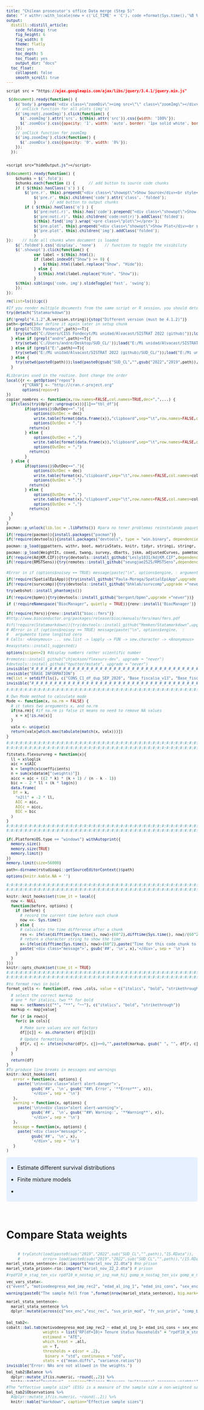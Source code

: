```yaml
---
title: "Chilean prosecutor's office Data merge (Step 5)"
date: "`r withr::with_locale(new = c('LC_TIME' = 'C'), code =format(Sys.time(),'%B %d, %Y'))`"
output:
  distill::distill_article:
    code_folding: true
    fig_height: 6
    fig_width: 8
    theme: flatly
    toc: yes
    toc_depth: 5
    toc_float: yes
    output_dir: "docs"
  toc_float:
    collapsed: false
    smooth_scroll: true
---
```


```css
script src = "https://ajax.googleapis.com/ajax/libs/jquery/3.4.1/jquery.min.js"
```

```js
 $(document).ready(function() {
    $('body').prepend('<div class=\"zoomDiv\"><img src=\"\" class=\"zoomImg\"></div>');
    // onClick function for all plots (img's)
    $('img:not(.zoomImg)').click(function() {
      $('.zoomImg').attr('src', $(this).attr('src')).css({width: '100%'});
      $('.zoomDiv').css({opacity: '1', width: 'auto', border: '1px solid white', borderRadius: '5px', position: 'fixed', top: '50%', left: '50%', marginRight: '-50%', transform: 'translate(-50%, -50%)', boxShadow: '0px 0px 50px #888888', zIndex: '50', overflow: 'auto', maxHeight: '100%'});
    });
    // onClick function for zoomImg
    $('img.zoomImg').click(function() {
      $('.zoomDiv').css({opacity: '0', width: '0%'}); 
    });
  });
  
```

```css
<script src="hideOutput.js"></script> 
```

```js
$(document).ready(function() {    
	$chunks = $('.fold');    
	$chunks.each(function () {      // add button to source code chunks     
	if ( $(this).hasClass('s') ) {       
		$('pre.r', this).prepend("<div class=\"showopt\">Show Source</div><br style=\"line-height:22px;\"/>");
       		$('pre.r', this).children('code').attr('class', 'folded');     
       		}      // add button to output chunks     
		if ( $(this).hasClass('o') ) {       
			$('pre:not(.r)', this).has('code').prepend("<div class=\"showopt\">Show Output</div><br style=\"line-height:22px;\"/>");       
			$('pre:not(.r)', this).children('code:not(r)').addClass('folded');        // add button to plots       
			$(this).find('img').wrap('<pre class=\"plot\"></pre>');       
			$('pre.plot', this).prepend("<div class=\"showopt\">Show Plot</div><br style=\"line-height:22px;\"/>");       
			$('pre.plot', this).children('img').addClass('folded');      
			}   
});    // hide all chunks when document is loaded   
	$('.folded').css('display', 'none')    // function to toggle the visibility   
	$('.showopt').click(function() {     
			var label = $(this).html();     
			if (label.indexOf("Show") >= 0) {       
				$(this).html(label.replace("Show", "Hide"));     
			} else {
			  $(this).html(label.replace("Hide", "Show"));     
			}     
	$(this).siblings('code, img').slideToggle('fast', 'swing');   
	}); 
}); 

```

```{=html}
<style type="text/css">
.showopt {   
  background-color: #004c93;   color: #FFFFFF;    width: 100px;   height: 20px;   text-align: center;   vertical-align: middle !important;   float: right;   font-family: sans-serif;   border-radius: 8px; 
  }

.showopt:hover {     
        background-color: #dfe4f2;
        color: #004c93; 
        }  
pre.plot {   
        background-color: white !important; 
        } 
.tablelines table, .tablelines td, .tablelines th {
        border: 1px solid black;
        }

.centrado {
    text-align: center;
}

.table.center {
    margin-left:auto; 
    margin-right:auto;
  }

/* https://vivekjaiskumar.medium.com/css-is-and-not-selector-17c942ec83f :is()*/

/* Applies to outputs that are not code other than R*/

pre {
  overflow-x: auto !important;
}
pre code {
  word-wrap: normal !important;
  white-space: pre !important;
}
/*
pre:not(.sourceCode) { 
  white-space: nowrap !important;
}
*/
.sourceCode { /* Important gives precedence  */
  font-size: 10px !important;
  line-height: 50% !important;
}

body{ /* Normal  */
      text-align: justify;
  }

.superbigimage{
    overflow-y:scroll;
    height:350px;
    white-space: nowrap;
    overflow-x: auto; 
    width:100%;
}
.superbigimage img{
    overflow-y: scroll;
    overflow-x: hidden;
}

.message { color:#446C6E; font-family: monospace;font-size: 10px; line-height: 110%; font-weight: bold;}
div.blue { background-color:#e6f0ff; border-radius: 5px; padding: 5px; text-align: justify;}
div.red { background-color:#e6bab1; border-radius: 5px; padding: 5px; text-align: justify;}

.pandoc-table { /* Should add !important; but it seems no necessary  */
  margin-left:auto; /* To center */
  margin-right:auto;
  border-collapse: collapse;
  table-layout: auto;
  font-size: 11px;
  overflow-y: auto;
  max-height:450px !important;
  white-space: nowrap;
  overflow-x: auto; 
  width:450px;
}

.pandoc-table th {/* header */
text-align: center !important;
font-size: 10px;
padding: 0px;
}

.pandoc-table td {
text-align: left !important;
font-size: 9px;
padding: 0px;
}

.pandoc-table caption {
    text-align: left !important;
    font-size: 11px !important;
}

.controlly{
    overflow-y:scroll;
    height:350px;
    overflow-x: scroll; 
}


.controlly2{
    overflow-y:scroll;
    height:550px;
    overflow-x: scroll; 
}

</style>
```
```{=html}
<!-- We gotta do each function to hide code and outputs per section, by every ID, we gotta create a different function -->
<script>
function myFunction1() {
    var x = document.getElementById("myDIV");
    if (x.style.display === "none") {
        x.style.display = "block";
    } else {
        x.style.display = "none";
    }
}
</script>

<script>
function myFunction2() {
    var x = document.getElementById("myDIV2");
    if (x.style.display === "none") {
        x.style.display = "block";
    } else {
        x.style.display = "none";
    }
}
</script>
```

```r
rm(list=ls());gc()

#If you render multiple documents from the same script or R session, you should detach("Statamarkdown") in between documents.
try(detach("Statamarkdown"))

if(!grepl("4.1.2",R.version.string)){stop("Different version (must be 4.1.2)")}
path<-getwd()#we define it again later in setup chunk
if (grepl("CISS Fondecyt",path)==T){
    try(setwd("C:/Users/CISS Fondecyt/Mi unidad/Alvacast/SISTRAT 2022 (github)"));load("C:/Users/CISS Fondecyt/Mi unidad/Alvacast/SISTRAT 2022 (github)/14.Rdata")
  } else if (grepl("andre",path)==T){
    try(setwd('C:/Users/andre/Desktop/SUD_CL/'));load("E:/Mi unidad/Alvacast/SISTRAT 2022 (github)/14.Rdata")
  } else if (grepl("E:",path)==T){
    try(setwd("E:/Mi unidad/Alvacast/SISTRAT 2022 (github)/SUD_CL/"));load("E:/Mi unidad/Alvacast/SISTRAT 2022 (github)/14.Rdata")
  } else {
    try(setwd(paste0(path)));load(paste0(gsub("SUD_CL","",gsub("2022","2019",path)),"/14.Rdata"))
  }
```

```r
#Libraries used in the routine. Dont change the order
local({r <- getOption("repos")
       r["CRAN"] <- "http://cran.r-project.org" 
       options(repos=r)
})
copiar_nombres <- function(x,row.names=FALSE,col.names=TRUE,dec=",",...) {
  if(class(try(dplyr::ungroup(x)))[1]=="tbl_df"){
        if(options()$OutDec=="."){
            options(OutDec = dec)
            write.table(format(data.frame(x)),"clipboard",sep="\t",row.names=FALSE,col.names=col.names,...)
            options(OutDec = ".")
          return(x)
        } else {
            options(OutDec = ",")
            write.table(format(data.frame(x)),"clipboard",sep="\t",row.names=FALSE,col.names=col.names,...)
            options(OutDec = ",")
          return(x)    
        }
  } else {
        if(options()$OutDec=="."){
            options(OutDec = dec)
            write.table(format(x),"clipboard",sep="\t",row.names=FALSE,col.names=col.names,...)
            options(OutDec = ".")
          return(x)
        } else {
            options(OutDec = ",")
            write.table(format(x),"clipboard",sep="\t",row.names=FALSE,col.names=col.names,...)
            options(OutDec = ",")
          return(x)       
  }
 }
}  
pacman::p_unlock(lib.loc = .libPaths()) #para no tener problemas reinstalando paquetes

if(!require(pacman)){install.packages("pacman")}
if(!require(devtools)){install.packages("devtools", type = "win.binary", dependencies=T)}

pacman::p_load(ggpattern, withr, boot, matrixStats, knitr, tidyr, stringi, stringr, ggplot2, Hmisc, kableExtra, plotly, janitor, rbokeh, zoo, broom, sqldf, devtools, codebook, data.table, panelr, RColorBrewer, lsmeans, finalfit, ggiraph, sf, treemapify, dplyr, tidyverse, epiR, survminer, ggfortify, survMisc, foreign, reshape2, stargazer, tableone, MatchIt, cobalt, eha, igraph, Amelia, DiagrammeR, DiagrammeRsvg, rsvg, mstate, htmltools, webshot, flexsurv, muhaz, Metrics, rpivotTable, caret, polycor, ClusterR, flextable, ggstatsplot, ggside, daff, explore, sjPlot, compareGroups, job, missForest, showtext, ggpattern, distill, showtext, googleVis, tidylog, magick, dlookr, survRM2, easystats, tidylog, sqldf,  adjustedCurves, ggpmisc, rms, SpatialEpiApp, spatsurv, SuperLearner, survex, install=T)

pacman::p_load(WeightIt, coxed, twang, survey, dbarts, jskm, adjustedCurves, pammtools, hrcomprisk, randomForestSRC, install=T, force=T)
if(!require(AdjKM.CIF)){try(devtools::install_github("Lesly1031/AdjKM.CIF",dependencies = TRUE, force=T, upgrade="never"))}
if(!require(RMSTSens)){try(remotes::install_github("seungjae2525/RMSTSens",dependencies = TRUE, force=T, upgrade="never"))}



#Error in if (options$noisey == TRUE) message(paste("\n", options$engine, : argument is of length zero

if(!require(SpatialEpiApp)){try(install_github("Paula-Moraga/SpatialEpiApp",upgrade ="never"))}
if(!require(survcomp)){try(devtools::install_github("bhklab/survcomp",upgrade ="never"))}

try(webshot::install_phantomjs())

if(!require(bpmn)){try(devtools::install_github("bergant/bpmn",upgrade ="never"))}

if (!requireNamespace("BiocManager", quietly = TRUE)){renv::install('BiocManager')}
 
if(!require(fmrs)){renv::install("bioc::fmrs")}
#http://www.bioconductor.org/packages/release/bioc/manuals/fmrs/man/fmrs.pdf

#if(!require(Statamarkdown)){try(devtools::install_github("Hemken/Statamarkdown",upgrade ="never"))}
# #Error in if (options$noisey == TRUE) message(paste("\n", options$engine,  : 
#   argumento tiene longitud cero
# Calls: <Anonymous> ... sew.list -> lapply -> FUN -> sew.character -> <Anonymous>

#easystats::install_suggested()

options(scipen=2) #display numbers rather scientific number

#remotes::install_github("chjackson/flexsurv-dev", upgrade = "never")
#devtools::install_github("hputter/mstate", upgrade = "never")
invisible("#_#_#_#_#_#_#_#_#_#_#_#_#_#_#_#_#_#_#_#_#_#_#_#_#_#_#_#_#_#_#_#_#_#_#_#_#_#_#_#_#_#_#_#_#_#_#_#_#_#_")
invisible("ERASE INFORMATION")
rm(list = setdiff(ls(), c("CONS_C1_df_dup_SEP_2020", "Base_fiscalia_v13", "Base_fiscalia_v13_pris")))
invisible("#_#_#_#_#_#_#_#_#_#_#_#_#_#_#_#_#_#_#_#_#_#_#_#_#_#_#_#_#_#_#_#_#_#_#_#_#_#_#_#_#_#_#_#_#_#_#_#_#_#_")

#:#:#:#:#:#:#:#:#:#:#:#:#:#:#:#:#:#:#:#:#:#:#:#:#:#:#:#:#:#:#:#:#:#:#:#:#:#:#:#:#:#:#:#:#:#:#:#:#:#:#:#:#:#:#:

# Own Mode method to calculate mode
Mode <- function(x, na.rm = FALSE) {
  # it takes two areguments x, and na.rm
  if(na.rm){ #if na.rm is false it means no need to remove NA values
    x = x[!is.na(x)]
  }

  valx <- unique(x)
  return(valx[which.max(tabulate(match(x, valx)))])
}

#:#:#:#:#:#:#:#:#:#:#:#:#:#:#:#:#:#:#:#:#:#:#:#:#:#:#:#:#:#:#:#:#:#:#:#:#:#:#:#:#:#:#:#:#:#:#:#:#:#:#:#:#:#:#:
#:#:#:#:#:#:#:#:#:#:#:#:#:#:#:#:#:#:#:#:#:#:#:#:#:#:#:#:#:#:#:#:#:#:#:#:#:#:#:#:#:#:#:#:#:#:#:#:#:#:#:#:#:#:#:

fitstats.flexsurvreg = function(x){
  ll = x$loglik
  aic = x$AIC
  k = length(x$coefficients)
  n = sum(x$data$m["(weights)"])
  aicc = aic + ((2 * k) * (k + 1) / (n - k - 1))
  bic = - 2 * ll + (k * log(n))
  data.frame(
   Df = k,
    "n2ll" = -2 * ll,
    AIC = aic,
    AICc = aicc,
    BIC = bic
  )
}
#:#:#:#:#:#:#:#:#:#:#:#:#:#:#:#:#:#:#:#:#:#:#:#:#:#:#:#:#:#:#:#:#:#:#:#:#:#:#:#:#:#:#:#:#:#:#:#:#:#:#:#:#:#:#:
#:#:#:#:#:#:#:#:#:#:#:#:#:#:#:#:#:#:#:#:#:#:#:#:#:#:#:#:#:#:#:#:#:#:#:#:#:#:#:#:#:#:#:#:#:#:#:#:#:#:#:#:#:#:#:


if(.Platform$OS.type == "windows") withAutoprint({
  memory.size()
  memory.size(TRUE)
  memory.limit()
})
memory.limit(size=56000)

path<-dirname(rstudioapi::getSourceEditorContext()$path)

options(knitr.kable.NA = '')


#:#:#:#:#:#:#:#:#:#:#:#:#:#:#:#:#:#:#:#:#:#:#:#:#:#:#:#:#:#:#:#:#:#:#:#:#:#:#:#:#:#:#:#:#:#:#:#:#:#:#:#:#:#:#:
#:#:#:#:#:#:#:#:#:#:#:#:#:#:#:#:#:#:#:#:#:#:#:#:#:#:#:#:#:#:#:#:#:#:#:#:#:#:#:#:#:#:#:#:#:#:#:#:#:#:#:#:#:#:#:

knitr::knit_hooks$set(time_it = local({
  now <- NULL
  function(before, options) {
    if (before) {
      # record the current time before each chunk
      now <<- Sys.time()
    } else {
      # calculate the time difference after a chunk
      res <- ifelse(difftime(Sys.time(), now)>(60^2),difftime(Sys.time(), now)/(60^2),difftime(Sys.time(), now)/(60^1))
      # return a character string to show the time
      x<-ifelse(difftime(Sys.time(), now)>(60^2),paste("Time for this code chunk to run:", round(res,1), "hours"),paste("Time for this code chunk to run:", round(res,1), "minutes"))
      paste('<div class="message">', gsub('##', '\n', x),'</div>', sep = '\n')
    }
  }
}))
knitr::opts_chunk$set(time_it = TRUE)
#:#:#:#:#:#:#:#:#:#:#:#:#:#:#:#:#:#:#:#:#:#:#:#:#:#:#:#:#:#:#:#:#:#:#:#:#:#:#:#:#:#:#:#:#:#:#:#:#:#:#:#:#:#:#:
#:#:#:#:#:#:#:#:#:#:#:#:#:#:#:#:#:#:#:#:#:#:#:#:#:#:#:#:#:#:#:#:#:#:#:#:#:#:#:#:#:#:#:#:#:#:#:#:#:#:#:#:#:#:#:

#to format rows in bold
format_cells <- function(df, rows ,cols, value = c("italics", "bold", "strikethrough")){

  # select the correct markup
  # one * for italics, two ** for bold
  map <- setNames(c("*", "**", "~~"), c("italics", "bold", "strikethrough"))
  markup <- map[value]  

  for (r in rows){
    for(c in cols){

      # Make sure values are not factors
      df[[c]] <- as.character( df[[c]])

      # Update formatting
      df[r, c] <- ifelse(nchar(df[r, c])==0,"",paste0(markup, gsub(" ", "", df[r, c]), markup))
    }
  }

  return(df)
}
#To produce line breaks in messages and warnings
knitr::knit_hooks$set(
   error = function(x, options) {
     paste('\n\n<div class="alert alert-danger">',
           gsub('##', '\n', gsub('^##\ Error', '**Error**', x)),
           '</div>', sep = '\n')
   },
   warning = function(x, options) {
     paste('\n\n<div class="alert alert-warning">',
           gsub('##', '\n', gsub('^##\ Warning:', '**Warning**', x)),
           '</div>', sep = '\n')
   },
   message = function(x, options) {
     paste('<div class="message">',
           gsub('##', '\n', x),
           '</div>', sep = '\n')
   }
)
```


::: blue

<!--- https://docs.google.com/document/d/1d0lwgylQ89JyLZuQ6b6Tn8-u_idgDjfq_hTumTYQ9Aw/edit --->

- Estimate different survival distributions

- Finite mixture models

- 

:::

<br>

# Compare Stata weights

::: controlly
```r
     # tryCatch(load(paste0(sub("2019","2022",sub("SUD_CL","",path)),"15.RData")),
     #          error= load(paste0(sub("2019","2022",sub("SUD_CL","",path)),"/15.RData")))
mariel_stata_sentence<-rio::import("mariel_nov_22.dta") #no prison
mariel_stata_prison<-rio::import("mariel_nov_22_2.dta") # prison

#rpdf10_m_stag_ten_viv rpdf10_m_nostag_or_ing_num_hij gomp_m_nostag_ten_viv gomp_m_nostag_or_ing_num_hij rpdf6_m_nostag_ten_viv rpdf6_m_nostag_or_ing_num_hij rpdf10_m_stag_ten_viv rpdf10_m_stag_or_ing_num_hij gomp_m_stag_ten_viv gomp_m_stag_or_ing_num_hij rpdf6_m_stag_ten_viv rpdf6_m_stag_or_ing_num_hij

vec_vars_stata<-
c("event", "motivodeegreso_mod_imp_rec2", "edad_al_ing_1", "edad_ini_cons", "sex_enc", "esc_rec", "sus_prin_mod", "fr_sus_prin", "comp_biosoc", "ten_viv", "dg_cie_10_rec", "sud_severity_icd10", "macrozone", "policonsumo", "n_off_vio", "n_off_acq", "n_off_sud", "clas")

warning(paste0("The sample fell from ",format(nrow(mariel_stata_sentence), big.mark=",")," to ",format(nrow(mariel_stata_sentence[complete.cases(mariel_stata_sentence[, c(vec_vars_stata)]),]), big.mark=","), " observations without missing data in the variables of interest, and to ", format(nrow(mariel_stata_sentence[complete.cases(mariel_stata_sentence[, c(vec_vars_stata, "rpdf10_m_stag_ten_viv", "rpdf10_m_nostag_or_ing_num_hij", "gomp_m_nostag_ten_viv", "gomp_m_nostag_or_ing_num_hij", "rpdf6_m_nostag_ten_viv", "rpdf6_m_nostag_or_ing_num_hij")]),]), big.mark=","), " if erased also the rows that possess missing values in the weights. We only eliminated missing data in the treatment weights (n=", format(nrow(mariel_stata_sentence[complete.cases(mariel_stata_sentence[, c("rpdf10_m_stag_ten_viv", "rpdf10_m_nostag_or_ing_num_hij", "gomp_m_nostag_ten_viv", "gomp_m_nostag_or_ing_num_hij", "rpdf6_m_nostag_ten_viv", "rpdf6_m_nostag_or_ing_num_hij")]),]), big.mark=","),")"))


mariel_stata_sentence<-
  mariel_stata_sentence %>% 
  dplyr::mutate(across(c("sex_enc","esc_rec", "sus_prin_mod", "fr_sus_prin", "comp_biosoc", "ten_viv", "dg_cie_10_rec", "sud_severity_icd10", "macrozone", "policonsumo", "n_off_vio", "n_off_acq", "n_off_sud", "clas", "motivodeegreso_mod_imp_rec3"),~as.factor(.)))
  

bal_tab2<-
cobalt::bal.tab(motivodeegreso_mod_imp_rec2 ~ edad_al_ing_1+ edad_ini_cons + sex_enc + esc_rec + sus_prin_mod + fr_sus_prin + comp_biosoc+ ten_viv + dg_cie_10_rec + sud_severity_icd10+ macrozone + policonsumo+ n_off_vio + n_off_acq+ n_off_sud + clas, data = mariel_stata_sentence[complete.cases(mariel_stata_sentence[, c("rpdf10_m_stag_ten_viv", "rpdf10_m_nostag_or_ing_num_hij", "gomp_m_nostag_ten_viv", "gomp_m_nostag_or_ing_num_hij", "rpdf6_m_nostag_ten_viv", "rpdf6_m_nostag_or_ing_num_hij")]),],
                weights = list("RP(df=10)+ Tenure status households" = "rpdf10_m_stag_ten_viv", "RP(df=10)+ Motive of admission & No. of children"="rpdf10_m_nostag_or_ing_num_hij", "Gompertz+ Tenure status households"="gomp_m_nostag_ten_viv", "Gompertz+ Motive of admission & No. of children"="gomp_m_nostag_or_ing_num_hij", "RP(df=6)+ Tenure status households"="rpdf6_m_nostag_ten_viv", "RP(df=6)+ Motive of admission & No. of children"="rpdf6_m_nostag_or_ing_num_hij"),
                estimand = "ATE",
                which.treat = .all,
                un = T, 
                thresholds = c(cor = .2),
                 binary = "std", continuous = "std",
                stats = c("mean.diffs", "variance.ratios"))
invisible("Error: NAs are not allowed in the weights.")

bal_tab2$Balance %>% 
  dplyr::mutate_if(is.numeric, ~round(.,2)) %>% 
  knitr::kable("markdown", caption="Balance Measures (multinomial response weights)")
  #knitr::kable("html", caption="Balance Measures") %>% 
  #   kableExtra::kable_classic_2()

invisible("differences in dg_cie10_rec")
```
:::

::: controlly 
```r
#The “effective sample size” (ESS) is a measure of the sample size a non-weighted sample would have to have to achieve the same level of precision as the weighted sample (Ridgeway 2006).
bal_tab2$Observations %>% 
  #dplyr::mutate_if(is.numeric, ~round(.,2)) %>% 
  knitr::kable("markdown", caption="Effective sample sizes")
```
:::

Now we compared against multi-valued treatments format.

::: controlly
```r

bal_tab2b<-
cobalt::bal.tab(motivodeegreso_mod_imp_rec3 ~ edad_al_ing_1+ edad_ini_cons + sex_enc + esc_rec + sus_prin_mod + fr_sus_prin + comp_biosoc+ ten_viv + dg_cie_10_rec + sud_severity_icd10+ macrozone + policonsumo+ n_off_vio + n_off_acq+ n_off_sud + clas, data = mariel_stata_sentence[complete.cases(mariel_stata_sentence[, c("motivodeegreso_mod_imp_rec", "rpdf10_m_stag_ten_viv", "rpdf10_m_nostag_or_ing_num_hij", "gomp_m_nostag_ten_viv", "gomp_m_nostag_or_ing_num_hij", "rpdf6_m_nostag_ten_viv", "rpdf6_m_nostag_or_ing_num_hij")]),],
                weights = list("RP(df=10)+ Tenure status households" = "rpdf10_m_stag_ten_viv", "RP(df=10)+ Motive of admission & No. of children"="rpdf10_m_nostag_or_ing_num_hij", "Gompertz+ Tenure status households"="gomp_m_nostag_ten_viv", "Gompertz+ Motive of admission & No. of children"="gomp_m_nostag_or_ing_num_hij", "RP(df=6)+ Tenure status households"="rpdf6_m_nostag_ten_viv", "RP(df=6)+ Motive of admission & No. of children"="rpdf6_m_nostag_or_ing_num_hij"),
                estimand = "ATE",
                which.treat = .all,
                un = T, 
                thresholds = c(cor = .2),
                 binary = "std", continuous = "std",
                stats = c("mean.diffs", "variance.ratios"))
invisible("Error: The treatment must have at least two unique values.")

rbind(data.table::data.table(cbind(comp="Early Dropout vs. Tr. completion",bal_tab2b$Pair.Balance$`2 vs. 1`$Balance), keep.rownames=T),
      data.table::data.table(cbind(comp="Late Dropout vs. Tr. completion",bal_tab2b$Pair.Balance$`3 vs. 1`$Balance), keep.rownames=T),
      data.table::data.table(cbind(comp="Late vs. Early Dropout",bal_tab2b$Pair.Balance$`3 vs. 2`$Balance), keep.rownames=T)) %>% 
  data.table::data.table(keep.rownames = T) %>% 
  dplyr::select(comp, rn, everything()) %>% 
  dplyr::mutate_if(is.numeric, ~round(.,2)) %>% 
  knitr::kable("markdown", caption="Balance Measures (multinomial response weights)")
 #  knitr::kable("html", caption="Balance Measures") %>% 
   #   kableExtra::kable_classic_2()

invisible("0= completar; 1= no-completar;policonsumo looks not balanced, the number of previous acquisitive offenses, and South")
```
:::

::: controlly 
```r
rbind(cbind(comp="Early Dropout vs. Tr. completion",bal_tab2b$Pair.Balance$`2 vs. 1`$Balance),
      cbind(comp="Late Dropout vs. Tr. completion",bal_tab2b$Pair.Balance$`3 vs. 1`$Balance),
      cbind(comp="Late vs. Early Dropout",bal_tab2b$Pair.Balance$`3 vs. 2`$Balance)) %>% 
    data.table::data.table(keep.rownames = T) %>% 
    dplyr::select(comp, rn, everything()) %>% 
    dplyr::mutate_if(is.numeric, ~round(.,2)) %>% 
    dplyr::summarise_if(is.numeric, ~list(min= min(.,na.rm=T), max= max(.,na.rm=T))) %>% t() %>%
  knitr::kable("markdown", caption="Balance Measures (multinomial response weights)", col.names=c("min", "max"))
 #  knitr::kable("html", caption="Balance Measures (multinomial response weights)") %>% 
   #   kableExtra::kable_classic_2()
```
:::    

::: controlly 
```r
#The “effective sample size” (ESS) is a measure of the sample size a non-weighted sample would have to have to achieve the same level of precision as the weighted sample (Ridgeway 2006).

dplyr::bind_rows(data.table::data.table(cbind(comp="Early Dropout vs. Tr. completion",bal_tab2b$Pair.Balance$`2 vs. 1`$Observations),keep.rownames = T), data.table::data.table(cbind(comp="Early Dropout vs. Tr. completion",bal_tab2b$Pair.Balance$`3 vs. 1`$Observations),keep.rownames = T), data.table::data.table(cbind(comp="Early Dropout vs. Tr. completion",bal_tab2b$Pair.Balance$`3 vs. 2`$Observations),keep.rownames = T)) %>% 
  #dplyr::mutate_if(is.numeric, ~round(.,2)) %>% 
  knitr::kable("markdown", caption="Effective sample sizes")
```
:::

<br>

# Bring other databases

```r
#http://observatorio.ministeriodesarrollosocial.gob.cl/pobreza-comunal-2020

Comunas_PNDR <- readxl::read_excel("Clasificacion-comunas-PNDR.xlsx")%>% 
  dplyr::mutate(cod= dplyr::case_when(as.character(cod_com)=="16101"~"8401",
                                      as.character(cod_com)=="16102"~"8402",
                                      as.character(cod_com)=="16103"~"8406",
                                      as.character(cod_com)=="16104"~"8407",
                                      as.character(cod_com)=="16105"~"8410",
                                      as.character(cod_com)=="16106"~"8411",
                                      as.character(cod_com)=="16107"~"8413",
                                      as.character(cod_com)=="16108"~"8418",
                                      as.character(cod_com)=="16109"~"8421",
                                      as.character(cod_com)=="16201"~"8414",
                                      as.character(cod_com)=="16202"~"8403",
                                      as.character(cod_com)=="16203"~"8404",
                                      as.character(cod_com)=="16204"~"8408",
                                      as.character(cod_com)=="16205"~"8412",
                                      as.character(cod_com)=="16206"~"8415",
                                      as.character(cod_com)=="16207"~"8420",
                                      as.character(cod_com)=="16301"~"8416",
                                      as.character(cod_com)=="16302"~"8405",
                                      as.character(cod_com)=="16303"~"8409",
                                      as.character(cod_com)=="16304"~"8417",
                                      as.character(cod_com)=="16305"~"8419",
                                      T~ as.character(cod_com)
                                      ))

#http://observatorio.ministeriodesarrollosocial.gob.cl/pobreza-comunal-2011
pobr_mult_2020<-readxl::read_excel("Estimaciones_de_Tasa_de_Pobreza_por_Ingresos_por_Comunas_2020_revisada2022_09.xlsx", skip=1) %>% dplyr::mutate(anio=2020) %>% dplyr::rename_at(vars( contains("Porcentaje de") ), ~"porc_pobr") %>% dplyr::select(anio, Código, Región, `Nombre comuna`, porc_pobr)
pobr_mult_2019<-readxl::read_excel("Estimaciones_de_Tasa_de_Pobreza_por_Ingresos_por_Comunas_2020_revisada2022_09.xlsx", skip=1) %>% dplyr::mutate(anio=2019) %>% dplyr::rename_at(vars( contains("Porcentaje de") ), ~"porc_pobr") %>% dplyr::select(anio, Código, Región, `Nombre comuna`, porc_pobr)
pobr_mult_2018<-readxl::read_excel("PLANILLA_Estimaciones_comunales_tasa_pobreza_por_ingresos_multidimensional_2017.xlsx", skip=1) %>% dplyr::mutate(anio=2018) %>% dplyr::rename_at(vars( contains("Porcentaje de") ), ~"porc_pobr") %>% dplyr::select(anio, Código, Región, `Nombre comuna`, porc_pobr)
pobr_mult_2017<-readxl::read_excel("PLANILLA_Estimaciones_comunales_tasa_pobreza_por_ingresos_multidimensional_2017.xlsx", skip=1) %>% dplyr::mutate(anio=2017) %>% dplyr::rename_at(vars( contains("Porcentaje de") ), ~"porc_pobr") %>% dplyr::select(anio, Código, Región, `Nombre comuna`, porc_pobr)
pobr_mult_2016<-readxl::read_excel("PLANILLA_Estimaciones_comunales_tasa_pobreza_por_ingresos_multidimensional_2015.xlsx", skip=1) %>% dplyr::mutate(anio=2016) %>% dplyr::rename_at(vars( contains("Porcentaje de") ), ~"porc_pobr") %>% dplyr::select(anio, Código, Región, `Nombre comuna`, porc_pobr)
pobr_mult_2015<-readxl::read_excel("PLANILLA_Estimaciones_comunales_tasa_pobreza_por_ingresos_multidimensional_2015.xlsx", skip=1) %>% dplyr::mutate(anio=2015) %>% dplyr::rename_at(vars( contains("Porcentaje de") ), ~"porc_pobr") %>% dplyr::select(anio, Código, Región, `Nombre comuna`, porc_pobr)
pobr_mult_2014<-readxl::read_excel("PLANILLA_Estimaciones_comunales_tasa_pobreza_por_ingresos_2013.xlsx", skip=1)%>% dplyr::mutate(anio=2014) %>% dplyr::rename_at(vars( contains("Porcentaje de") ), ~"porc_pobr") %>% dplyr::select(anio, Código, Región, `Nombre comuna`, porc_pobr)
pobr_mult_2013<-readxl::read_excel("PLANILLA_Estimaciones_comunales_tasa_pobreza_por_ingresos_2013.xlsx", skip=1)%>% dplyr::mutate(anio=2013) %>% dplyr::rename_at(vars( contains("Porcentaje de") ), ~"porc_pobr") %>% dplyr::select(anio, Código, Región, `Nombre comuna`, porc_pobr)
pobr_mult_2012<-readxl::read_excel("Estimacion_tasa_de_pobreza_comunal_2011_(nueva _metodologia).xlsx", skip=1)%>% dplyr::mutate(anio=2012) %>% dplyr::rename_at(vars( contains("Porcentaje de") ), ~"porc_pobr") %>% dplyr::select(anio, Código, Región, `Nombre comuna`, porc_pobr)
pobr_mult_2011<-readxl::read_excel("Estimacion_tasa_de_pobreza_comunal_2011_(nueva _metodologia).xlsx", skip=1)%>% dplyr::mutate(anio=2011) %>% dplyr::rename_at(vars( contains("Porcentaje de") ), ~"porc_pobr") %>% dplyr::select(anio, Código, Región, `Nombre comuna`, porc_pobr)
pobr_mult_2010<-readxl::read_excel("Estimacion_tasa_de_pobreza_comunal_2011_(nueva _metodologia).xlsx", skip=1)%>% dplyr::mutate(anio=2010) %>% dplyr::rename_at(vars( contains("Porcentaje de") ), ~"porc_pobr") %>% dplyr::select(anio, Código, Región, `Nombre comuna`, porc_pobr)
pobr_mult_2009<-readxl::read_excel("PobrezaporComunas_SAE_20092011.xlsx", skip=3)%>% dplyr::mutate(anio=2009) %>% dplyr::select(anio, everything()) %>% dplyr::select(1:5) %>%  dplyr::rename_at(vars( contains("Incidencia pobreza") ), ~"porc_pobr") %>% dplyr::rename("Código"=2, "Nombre comuna"=3) %>%  dplyr::mutate(Región=rep("")) %>%  dplyr::select(anio, Código, Región, `Nombre comuna`, porc_pobr)
pobr_mult_2008<-readxl::read_excel("PobrezaporComunas_SAE_20092011.xlsx", skip=3)%>% dplyr::mutate(anio=2008) %>% dplyr::select(anio, everything()) %>% dplyr::select(1:5) %>%  dplyr::rename_at(vars( contains("Incidencia pobreza") ), ~"porc_pobr") %>% dplyr::rename("Código"=2, "Nombre comuna"=3) %>%  dplyr::mutate(Región=rep("")) %>%  dplyr::select(anio, Código, Región, `Nombre comuna`, porc_pobr)
pobr_mult_2007<-readxl::read_excel("PobrezaporComunas_SAE_20092011.xlsx", skip=3)%>% dplyr::mutate(anio=2007) %>% dplyr::select(anio, everything()) %>% dplyr::select(1:5) %>%  dplyr::rename_at(vars( contains("Incidencia pobreza") ), ~"porc_pobr") %>% dplyr::rename("Código"=2, "Nombre comuna"=3) %>%  dplyr::mutate(Región=rep("")) %>%  dplyr::select(anio, Código, Región, `Nombre comuna`, porc_pobr)

# replace comuna= "16103" if strpos(strlower(comuna),"8406")>0
# replace comuna= "16104" if strpos(strlower(comuna),"8407")>0
# replace comuna= "16105" if strpos(strlower(comuna),"8410")>0
# replace comuna= "16106" if strpos(strlower(comuna),"8411")>0
# replace comuna= "16107" if strpos(strlower(comuna),"8413")>0
# replace comuna= "16108" if strpos(strlower(comuna),"8418")>0
# replace comuna= "16109" if strpos(strlower(comuna),"8421")>0
# replace comuna= "16201" if strpos(strlower(comuna),"8414")>0
# replace comuna= "16202" if strpos(strlower(comuna),"8403")>0
# replace comuna= "16203" if strpos(strlower(comuna),"8404")>0
# replace comuna= "16204" if strpos(strlower(comuna),"8408")>0
# replace comuna= "16205" if strpos(strlower(comuna),"8412")>0
# replace comuna= "16206" if strpos(strlower(comuna),"8415")>0
# replace comuna= "16207" if strpos(strlower(comuna),"8420")>0
# replace comuna= "16301" if strpos(strlower(comuna),"8416")>0
# replace comuna= "16302" if strpos(strlower(comuna),"8405")>0
# replace comuna= "16303" if strpos(strlower(comuna),"8409")>0
# replace comuna= "16304" if strpos(strlower(comuna),"8417")>0
# replace comuna= "16305" if strpos(strlower(comuna),"8419")>0
pobr_mult_2007_2020<-
rbind.data.frame(pobr_mult_2007, pobr_mult_2008, pobr_mult_2009, pobr_mult_2010, pobr_mult_2011, pobr_mult_2012, pobr_mult_2013, pobr_mult_2014, pobr_mult_2015, pobr_mult_2016, pobr_mult_2017, pobr_mult_2018, pobr_mult_2019, pobr_mult_2020) %>% 
  dplyr::mutate(cod= dplyr::case_when(Código=="16101"~"8401",
                                      Código=="16102"~"8402",
                                      Código=="16103"~"8406",
                                      Código=="16104"~"8407",
                                      Código=="16105"~"8410",
                                      Código=="16106"~"8411",
                                      Código=="16107"~"8413",
                                      Código=="16108"~"8418",
                                      Código=="16109"~"8421",
                                      Código=="16201"~"8414",
                                      Código=="16202"~"8403",
                                      Código=="16203"~"8404",
                                      Código=="16204"~"8408",
                                      Código=="16205"~"8412",
                                      Código=="16206"~"8415",
                                      Código=="16207"~"8420",
                                      Código=="16301"~"8416",
                                      Código=="16302"~"8405",
                                      Código=="16303"~"8409",
                                      Código=="16304"~"8417",
                                      Código=="16305"~"8419",
                                      T~ Código
                                      ))


#2023-02-01:classifications by municipality
class_centros <- readxl::read_excel("_ig_borquez/class_centros.xlsx")%>%
    tidylog::left_join(CONS_C1_df_dup_SEP_2020[,c("id_centro","nombre_centro")], by=c("nombre_centro_1" ="nombre_centro"))%>%
    dplyr::group_by(id_centro)%>%
    slice(1)%>% 
    dplyr::ungroup()%>%
    dplyr::mutate(id_centro=dplyr::case_when(grepl("Allende",nombre_centro_1) & is.na(id_centro)~ "475",  T~ as.character(id_centro)))%>%
    dplyr::group_by(id_centro)%>%
    slice(1)
    #dplyr::filter(grepl("Allende",nombre_centro_1))


Base_fiscalia_v14<-
Base_fiscalia_v13 %>% 
  dplyr::mutate(comuna_residencia_cod_rec= as.character(readr::parse_number(comuna_residencia_cod)), anio_ing_tr= lubridate::epiyear(fech_ing)) %>% #glimpse()
  dplyr::left_join(pobr_mult_2007_2020[,c("anio", "cod","porc_pobr")], by= c("comuna_residencia_cod_rec"="cod", "anio_ing_tr"="anio")) %>% 
  dplyr::left_join(Comunas_PNDR[,c("cod", "Clasificación")], by= c("comuna_residencia_cod_rec"="cod"))%>%
  #2023-02-01
  dplyr::left_join(class_centros[,c("id_centro", "nombre_centro_1", "classification")], by= "id_centro")%>%
    purrr::when(nrow(.)>nrow(Base_fiscalia_v13) ~ stop("More cases in the new database"), ~.) %>% 
  dplyr::mutate(age_offending_imp= dplyr::case_when(age_offending_imp-edad_al_egres_imp<=0~ age_offending_imp+ 0.0001,T~age_offending_imp), event_r= ifelse(!is.na(offender_d),1,0)) %>% 
  dplyr::mutate(freq_cons_sus_prin= dplyr::case_when(as.character(freq_cons_sus_prin)=="Did not use"~"Less than 1 day a week", T~ as.character(freq_cons_sus_prin)))%>%
  dplyr::mutate(escolaridad_rec=parse_factor(as.character(escolaridad_rec),levels=c('3-Completed primary school or less', '2-Completed high school or less', '1-More than high school'), ordered =T,trim_ws=T,include_na =F, locale=locale(encoding = "Latin1"))) %>%  
  dplyr::mutate(freq_cons_sus_prin=parse_factor(as.character(freq_cons_sus_prin),levels=c('Less than 1 day a week','2 to 3 days a week','4 to 6 days a week','1 day a week or more','Daily'), ordered =T,trim_ws=F,include_na =F)) %>% #, locale=locale(encoding = "Latin1")
  dplyr::mutate(across(c("motivodeegreso_mod_imp_rec","sus_principal_mod", "origen_ingreso_mod", "tenencia_de_la_vivienda_mod", "condicion_ocupacional_corr", "dg_cie_10_rec", "macrozona", "n_off_vio", "n_off_acq", "n_off_sud", "n_off_oth", "classification", "tr_modality"),~as.factor(.)))%>% 
  dplyr::mutate(via_adm_sus_prin_act= factor(dplyr::case_when(via_adm_sus_prin_act=="Injected Intravenously or Intramuscularly"~ "Other",T~via_adm_sus_prin_act))) %>% 
#TO CHECK IF SOME MUNICIPALLITIES DID NOT JOIN
  #dplyr::filter(is.na(porc_pobr)) %>% dplyr::select(comuna_residencia_cod, anio_ing_tr)
  dplyr::mutate(con_quien_vive_joel=dplyr::case_when(
    grepl("Solo$",con_quien_vive, ignore.case=T)~"Alone",
    grepl("Con abuelos",con_quien_vive, ignore.case=T)~"Family of origin",
    grepl("Con hermanos",con_quien_vive, ignore.case=T)~"Family of origin",
    grepl("Con la madre \\(sola\\)",con_quien_vive, ignore.case=T)~"Family of origin",
    grepl("Con otro pariente",con_quien_vive, ignore.case=T)~"Others",
    grepl("con hijos y padres o familia",con_quien_vive, ignore.case=T)~"Family of origin",
    grepl("con la pareja y padres o familia de origen",con_quien_vive, ignore.case=T)~"With couple/children",
    grepl("con padres o familia de origen",con_quien_vive, ignore.case=T)~"Family of origin",
    #2021-10-01
    grepl("Únicamente con hijos",con_quien_vive, ignore.case=T)~"With couple/children",
    grepl("Únicamente con pareja",con_quien_vive, ignore.case=T)~"With couple/children",
    #2021-10-01
    grepl("Con la Pareja, Hijos y Padres o Familia de Origen",con_quien_vive, ignore.case=T)~"With couple/children",
    grepl("Hijos y Padres o Familia de Origen",con_quien_vive, ignore.case=T)~"Family of origin",
    #2021-10-01
    grepl("Únicamente con la pareja e hijos",con_quien_vive, ignore.case=T)~"With couple/children",
    grepl("Con amigos",con_quien_vive, ignore.case=T)~"Others",
    grepl("Con otro NO pariente",con_quien_vive, ignore.case=T)~"Others",
    grepl("*Otros$",con_quien_vive, ignore.case=T)~"Others")) %>% 
  dplyr::left_join(subset(CONS_C1_df_dup_SEP_2020, dup==1, c("hash_key","embarazo")), by= "hash_key")%>%
  dplyr::mutate(numero_de_hijos_mod_joel=dplyr::case_when(grepl("Si$",embarazo, ignore.case=T)~as.integer(numero_de_hijos_mod+1),T~as.integer(numero_de_hijos_mod)))  %>% 
  dplyr::mutate(ano_nac_corr=as.numeric(stringr::str_sub(as.character(fech_nac_rec),1,4))) %>% 
  dplyr::mutate(num_hijos_mod_joel_bin=dplyr::if_else(numero_de_hijos_mod_joel>0, 1, 0)) %>%
  dplyr::mutate(across(c("dg_fis_otr_cond_fis_ries_vit", "dg_fis_pat_ges_intrau", "dg_fis_hep_cro", "dg_fis_hep_alc", "dg_fis_enf_som", "dg_fis_otr_cond_fis", "dg_fis_hep_alc", "dg_fis_ets", "dg_fis_card"), ~as.numeric(.)-1)) %>%
  dplyr::mutate(dg_fis_total = rowSums(dplyr::select(., c("dg_fis_otr_cond_fis_ries_vit", "dg_fis_pat_ges_intrau", "dg_fis_hep_cro", "dg_fis_hep_alc", "dg_fis_enf_som", "dg_fis_otr_cond_fis", "dg_fis_hep_alc", "dg_fis_ets", "dg_fis_card")))) %>% 
  dplyr::mutate(cnt_dg_trs_fis= dplyr::case_when(dg_fis_total>=1~ "One or more", as.character(dg_fis_in_study)== "Presence" & dg_fis_total== 0~"Diagnosis unknown (under study)", dg_fis_total==0~"Without physical comorbidity")) %>% #janitor::tabyl(cnt_dg_trs_fis)
  dplyr::mutate(fis_comorbidity_icd_10=parse_factor(as.character(cnt_dg_trs_fis),levels=c('Without physical comorbidity', 'Diagnosis unknown (under study)','One or more'), ordered =T,trim_ws=F,include_na =F)) #, locale=locale(encoding = "Latin1") 

Base_fiscalia_v14_pris<-
Base_fiscalia_v13_pris %>% 
  dplyr::mutate(comuna_residencia_cod_rec= as.character(readr::parse_number(comuna_residencia_cod)), anio_ing_tr= lubridate::epiyear(fech_ing)) %>% #glimpse()
  dplyr::left_join(pobr_mult_2007_2020[,c("anio", "cod","porc_pobr")], by= c("comuna_residencia_cod_rec"="cod", "anio_ing_tr"="anio")) %>% 
  dplyr::left_join(Comunas_PNDR[,c("cod", "Clasificación")], by= c("comuna_residencia_cod_rec"="cod"))%>%
  #2023-02-01
  dplyr::left_join(class_centros[,c("id_centro", "nombre_centro_1", "classification")], by= "id_centro")%>%
    purrr::when(nrow(.)>nrow(Base_fiscalia_v13) ~ stop("More cases in the new database"), ~.)%>% 
  dplyr::mutate(age_offending_imp= dplyr::case_when(age_offending_imp-edad_al_egres_imp<=0~ age_offending_imp+ 0.0001,T~age_offending_imp), event_r= ifelse(!is.na(offender_d),1,0)) %>% 
  dplyr::mutate(freq_cons_sus_prin= dplyr::case_when(as.character(freq_cons_sus_prin)=="Did not use"~"Less than 1 day a week", T~ as.character(freq_cons_sus_prin)))%>%
  dplyr::mutate(escolaridad_rec=parse_factor(as.character(escolaridad_rec),levels=c('3-Completed primary school or less', '2-Completed high school or less', '1-More than high school'), ordered =T,trim_ws=T,include_na =F, locale=locale(encoding = "Latin1"))) %>%  
  dplyr::mutate(freq_cons_sus_prin=parse_factor(as.character(freq_cons_sus_prin),levels=c('Less than 1 day a week','2 to 3 days a week','4 to 6 days a week','1 day a week or more','Daily'), ordered =T,trim_ws=F,include_na =F)) %>% #, locale=locale(encoding = "Latin1")
  dplyr::mutate(freq_cons_sus_prin= as.factor(freq_cons_sus_prin)) %>% 
  dplyr::mutate(across(c("motivodeegreso_mod_imp_rec","sus_principal_mod", "origen_ingreso_mod", "tenencia_de_la_vivienda_mod", "condicion_ocupacional_corr", "dg_cie_10_rec", "macrozona", "n_off_vio", "n_off_acq", "n_off_sud", "n_off_oth", "classification", "tr_modality"),~as.factor(.))) %>% 
  dplyr::mutate(via_adm_sus_prin_act= factor(dplyr::case_when(via_adm_sus_prin_act=="Injected Intravenously or Intramuscularly"~ "Other",T~via_adm_sus_prin_act))) %>% 
#TO CHECK IF SOME MUNICIPALLITIES DID NOT JOIN
  #dplyr::filter(is.na(porc_pobr)) %>% dplyr::select(comuna_residencia_cod, anio_ing_tr)  
  dplyr::mutate(con_quien_vive_joel=dplyr::case_when(
    grepl("Solo$",con_quien_vive, ignore.case=T)~"Alone",
    grepl("Con abuelos",con_quien_vive, ignore.case=T)~"Family of origin",
    grepl("Con hermanos",con_quien_vive, ignore.case=T)~"Family of origin",
    grepl("Con la madre \\(sola\\)",con_quien_vive, ignore.case=T)~"Family of origin",
    grepl("Con otro pariente",con_quien_vive, ignore.case=T)~"Others",
    grepl("con hijos y padres o familia",con_quien_vive, ignore.case=T)~"Family of origin",
    grepl("con la pareja y padres o familia de origen",con_quien_vive, ignore.case=T)~"With couple/children",
    grepl("con padres o familia de origen",con_quien_vive, ignore.case=T)~"Family of origin",
    #2021-10-01
    grepl("Únicamente con hijos",con_quien_vive, ignore.case=T)~"With couple/children",
    grepl("Únicamente con pareja",con_quien_vive, ignore.case=T)~"With couple/children",
    #2021-10-01
    grepl("Con la Pareja, Hijos y Padres o Familia de Origen",con_quien_vive, ignore.case=T)~"With couple/children",
    grepl("Hijos y Padres o Familia de Origen",con_quien_vive, ignore.case=T)~"Family of origin",
    #2021-10-01
    grepl("Únicamente con la pareja e hijos",con_quien_vive, ignore.case=T)~"With couple/children",
    grepl("Con amigos",con_quien_vive, ignore.case=T)~"Others",
    grepl("Con otro NO pariente",con_quien_vive, ignore.case=T)~"Others",
    grepl("*Otros$",con_quien_vive, ignore.case=T)~"Others")) %>% 
  dplyr::left_join(subset(CONS_C1_df_dup_SEP_2020, dup==1, c("hash_key","embarazo")), by= "hash_key")%>%
  dplyr::mutate(numero_de_hijos_mod_joel=dplyr::case_when(grepl("Si$",embarazo, ignore.case=T)~as.integer(numero_de_hijos_mod+1),T~as.integer(numero_de_hijos_mod)))  %>% 
  dplyr::mutate(ano_nac_corr=as.numeric(stringr::str_sub(as.character(fech_nac_rec),1,4))) %>% 
  dplyr::mutate(num_hijos_mod_joel_bin=dplyr::if_else(numero_de_hijos_mod_joel>0, 1, 0)) %>%
  dplyr::mutate(across(c("dg_fis_otr_cond_fis_ries_vit", "dg_fis_pat_ges_intrau", "dg_fis_hep_cro", "dg_fis_hep_alc", "dg_fis_enf_som", "dg_fis_otr_cond_fis", "dg_fis_hep_alc", "dg_fis_ets", "dg_fis_card"), ~as.numeric(.)-1)) %>%
  dplyr::mutate(dg_fis_total = rowSums(dplyr::select(., c("dg_fis_otr_cond_fis_ries_vit", "dg_fis_pat_ges_intrau", "dg_fis_hep_cro", "dg_fis_hep_alc", "dg_fis_enf_som", "dg_fis_otr_cond_fis", "dg_fis_ets", "dg_fis_card")))) %>% 
  dplyr::mutate(cnt_dg_trs_fis= dplyr::case_when(dg_fis_total>=1~ "One or more", as.character(dg_fis_in_study)== "Presence" & dg_fis_total== 0~"Diagnosis unknown (under study)", dg_fis_total==0~"Without physical comorbidity")) %>% #janitor::tabyl(cnt_dg_trs_fis)
  dplyr::mutate(fis_comorbidity_icd_10=parse_factor(as.character(cnt_dg_trs_fis),levels=c('Without physical comorbidity', 'Diagnosis unknown (under study)','One or more'), ordered =T,trim_ws=F,include_na =F)) #, locale=locale(encoding = "Latin1") 
                                          
  
#Base_fiscalia_v14 %>% dplyr::filter(dplyr::case_when(age_offending_imp-edad_al_egres_imp<=0~T,T~F))

#Private Therapeutic Community, ref
Base_fiscalia_v14$clas_r <- relevel(factor(Base_fiscalia_v14$Clasificación), ref = "Urbana")
Base_fiscalia_v14_pris$clas_r <- relevel(factor(Base_fiscalia_v14$Clasificación), ref = "Urbana")
Base_fiscalia_v14$via_adm_sus_prin_act <- relevel(factor(Base_fiscalia_v14$via_adm_sus_prin_act), ref = "Oral (drunk or eaten)")
Base_fiscalia_v14_pris$via_adm_sus_prin_act <- relevel(factor(Base_fiscalia_v14_pris$via_adm_sus_prin_act), ref = "Oral (drunk or eaten)")

Base_fiscalia_v14$yrs_to_condemn<- Base_fiscalia_v14$age_offending_imp - Base_fiscalia_v14$edad_al_egres_imp
Base_fiscalia_v14_pris$yrs_to_pris<- Base_fiscalia_v14_pris$age_offending_imp - Base_fiscalia_v14_pris$edad_al_egres_imp

#2022-02-27
Base_fiscalia_v14$clas_centers_r <- Base_fiscalia_v14$classification
Base_fiscalia_v14$classification<- NULL
Base_fiscalia_v14_pris$clas_centers_r <- Base_fiscalia_v14_pris$classification
Base_fiscalia_v14_pris$classification<- NULL

cat_vars_dg_fis<-
c("dg_fis_anemia", "dg_fis_card", "dg_fis_in_study", "dg_fis_enf_som", "dg_fis_ets", "dg_fis_hep_alc", "dg_fis_hep_b", "dg_fis_hep_cro", "dg_fis_inf", "dg_fis_otr_cond_fis_ries_vit", "dg_fis_otr_cond_fis", "dg_fis_pat_buc", "dg_fis_pat_ges_intrau", "dg_fis_trau_sec")

#_#_#_#_#_#_#_#_#_#_#_#_#_
#_#_#_#_#_#_#_#_#_#_#_#_#_#_#_#_#_#_#_#_#_#_#_#_#_#_
#_#_#_#_#_#_#_#_#_#_#_#_#_


invisible("to see if there ar imbalances in the categories")
#lapply(preds2, function(p) {round(prop.table(table(as.tibble(Base_fiscalia_v14_pris)[p], exclude=NULL)),3)*100})
  #numero_de_hijos_mod_joel con_quien_vive_joel

attr(Base_fiscalia_v14$motivodeegreso_mod_imp_rec,"label") <- "Motive of Discharge"
attr(Base_fiscalia_v14$tr_modality,"label") <- "Treatment Modality"
attr(Base_fiscalia_v14$edad_al_ing_1,"label") <- "Age (admission to treatment)"
attr(Base_fiscalia_v14$sex,"label") <- "Sex"
attr(Base_fiscalia_v14$edad_ini_cons,"label") <- "Age of Onset of Substance Use"
attr(Base_fiscalia_v14$escolaridad_rec,"label") <- "Educational Attainment"
attr(Base_fiscalia_v14$sus_principal_mod,"label") <- "Primary Substance (admission to treatment)"
attr(Base_fiscalia_v14$freq_cons_sus_prin,"label") <- "Frequency of Substance Use (Primary Substance)"
attr(Base_fiscalia_v14$condicion_ocupacional_corr,"label") <- "Corrected Occupational Status (f)"
attr(Base_fiscalia_v14$policonsumo,"label") <- "Co-occurring Substance Use Disorders (Polysubstance use)"
attr(Base_fiscalia_v14$num_hijos_mod_joel_bin,"label") <- "Number of Children (dichotomized)"
attr(Base_fiscalia_v14$tenencia_de_la_vivienda_mod,"label") <- "Housing Situation (Tenure Status)"
attr(Base_fiscalia_v14$macrozona,"label") <- "Macro Administrative Zone in Chile"
attr(Base_fiscalia_v14$n_off_vio,"label") <- "Violent Criminal Offenses (Pre-Treatment)"
attr(Base_fiscalia_v14$n_off_acq,"label") <- "Acquisitive Criminal Offenses (Pre-Treatment)"
attr(Base_fiscalia_v14$n_off_sud,"label") <- "Substance-Related Criminal Offenses (Pre-Treatment)"
attr(Base_fiscalia_v14$n_off_oth,"label") <- "Other Criminal Offenses (Pre-Treatment)"
attr(Base_fiscalia_v14$dg_cie_10_rec,"label") <- "Psychiatric Comorbidity (ICD-10)"
attr(Base_fiscalia_v14$dg_trs_cons_sus_or,"label") <- "SUD Severity (Dependence status)"
attr(Base_fiscalia_v14$clas_r,"label") <- "Socioeconomic Classification"
attr(Base_fiscalia_v14$porc_pobr,"label") <- "Percentage of people in poverty"
attr(Base_fiscalia_v14$sus_ini_mod_mvv,"label") <- "Primary Substance (initial diagnosis)"
attr(Base_fiscalia_v14$ano_nac_corr,"label") <- "Corrected birth year"
attr(Base_fiscalia_v14$con_quien_vive_joel,"label") <- "Cohabitation status (Recoded) (f)"
attr(Base_fiscalia_v14$fis_comorbidity_icd_10,"label") <- "Physical Comorbidity (ICD-10)"


attr(Base_fiscalia_v14_pris$motivodeegreso_mod_imp_rec,"label") <- "Motive of Discharge"
attr(Base_fiscalia_v14_pris$tr_modality,"label") <- "Treatment Modality"
attr(Base_fiscalia_v14_pris$edad_al_ing_1,"label") <- "Age (admission to treatment)"
attr(Base_fiscalia_v14_pris$sex,"label") <- "Sex"
attr(Base_fiscalia_v14_pris$edad_ini_cons,"label") <- "Age of Onset of Substance Use"
attr(Base_fiscalia_v14_pris$escolaridad_rec,"label") <- "Educational Attainment"
attr(Base_fiscalia_v14_pris$sus_principal_mod,"label") <- "Primary Substance (admission to treatment)"
attr(Base_fiscalia_v14_pris$freq_cons_sus_prin,"label") <- "Frequency of Substance Use (Primary Substance)"
attr(Base_fiscalia_v14_pris$condicion_ocupacional_corr,"label") <- "Corrected Occupational Status (f)"
attr(Base_fiscalia_v14_pris$policonsumo,"label") <- "Co-occurring Substance Use Disorders (Polysubstance use)"
attr(Base_fiscalia_v14_pris$num_hijos_mod_joel_bin,"label") <- "Number of Children (dichotomized)"
attr(Base_fiscalia_v14_pris$tenencia_de_la_vivienda_mod,"label") <- "Housing Situation (Tenure Status)"
attr(Base_fiscalia_v14_pris$macrozona,"label") <- "Macro Administrative Zone in Chile"
attr(Base_fiscalia_v14_pris$n_off_vio,"label") <- "Violent Criminal Offenses (Pre-Treatment)"
attr(Base_fiscalia_v14_pris$n_off_acq,"label") <- "Acquisitive Criminal Offenses (Pre-Treatment)"
attr(Base_fiscalia_v14_pris$n_off_sud,"label") <- "Substance-Related Criminal Offenses (Pre-Treatment)"
attr(Base_fiscalia_v14_pris$n_off_oth,"label") <- "Other Criminal Offenses (Pre-Treatment)"
attr(Base_fiscalia_v14_pris$dg_cie_10_rec,"label") <- "Psychiatric Comorbidity (ICD-10)"
attr(Base_fiscalia_v14_pris$dg_trs_cons_sus_or,"label") <- "SUD Severity (Dependence status)"
attr(Base_fiscalia_v14_pris$clas_r,"label") <- "Socioeconomic Classification"
attr(Base_fiscalia_v14_pris$porc_pobr,"label") <- "Percentage of people in poverty"
attr(Base_fiscalia_v14_pris$sus_ini_mod_mvv,"label") <- "Primary Substance (initial diagnosis)"
attr(Base_fiscalia_v14_pris$ano_nac_corr,"label") <- "Corrected birth year"
attr(Base_fiscalia_v14_pris$con_quien_vive_joel,"label") <- "Cohabitation status (Recoded) (f)"
attr(Base_fiscalia_v14_pris$fis_comorbidity_icd_10,"label") <- "Physical Comorbidity (ICD-10)"

#_#_#_#_#_#_#_#_#_#_#_#_#_
#_#_#_#_#_#_#_#_#_#_#_#_#_#_#_#_#_#_#_#_#_#_#_#_#_#_
#_#_#_#_#_#_#_#_#_#_#_#_#_

rbind(
  cbind(cat="Admission to baseline treatment age",
        Base_fiscalia_v13 %>% 
          dplyr::summarise(min = as.Date(min(unclass(fech_ing_num_1), na.rm=T), origin = "1970-01-01"),
           p025=as.Date(quantile(unclass(fech_ing_num_1), .025, na.rm=T), origin = "1970-01-01"),
           p25=as.Date(quantile(unclass(fech_ing_num_1), .25, na.rm=T), origin = "1970-01-01"),
           p50=as.Date(quantile(unclass(fech_ing_num_1), .5, na.rm=T), origin = "1970-01-01"),
           p75=as.Date(quantile(unclass(fech_ing_num_1), .75, na.rm=T), origin = "1970-01-01"),
           p975=as.Date(quantile(unclass(fech_ing_num_1), .975, na.rm=T), origin = "1970-01-01"),
           max = as.Date(max(unclass(fech_ing_num_1), na.rm=T), origin = "1970-01-01"))),
  cbind(cat="Date of birth (corrected)",
        Base_fiscalia_v13 %>% 
          dplyr::summarise(min = as.Date(min(unclass(fech_nac_rec), na.rm=T), origin = "1970-01-01"),
           p025=as.Date(quantile(unclass(fech_nac_rec), .025, na.rm=T), origin = "1970-01-01"),
           p25=as.Date(quantile(unclass(fech_nac_rec), .25, na.rm=T), origin = "1970-01-01"),
           p50=as.Date(quantile(unclass(fech_nac_rec), .5, na.rm=T), origin = "1970-01-01"),
           p75=as.Date(quantile(unclass(fech_nac_rec), .75, na.rm=T), origin = "1970-01-01"),
           p975=as.Date(quantile(unclass(fech_nac_rec), .975, na.rm=T), origin = "1970-01-01"),
           max = as.Date(max(unclass(fech_nac_rec), na.rm=T), origin = "1970-01-01")))) %>% 
  knitr::kable(format="html",caption= "Summary of Dates (after correcting dates)") %>% #,col.names=c("Variables","Residential", "Ambulatory", "p-value")) %>% 
  kableExtra::kable_classic(bootstrap_options = c("striped", "hover","condensed"),font_size= 12) 
```

<br>

# Explore

## Crude RMST & RMSTL

We calculated the restricted mean survival time and lost, considering hazards did not seem to be proportional. We considered people with complete data (n= `r nrow(Base_fiscalia_v14[complete.cases(Base_fiscalia_v14[,c("motivodeegreso_mod_imp_rec", "yrs_to_condemn", "event_r")]),])`) of the total sample (n= `r nrow(Base_fiscalia_v14)`). 

::: controlly 
```r
#Treatment completion Treatment non-completion (Early)  Treatment non-completion (Late) 
yrs_to_condemn_comp_cases<-
Base_fiscalia_v14[complete.cases(Base_fiscalia_v14[,c("motivodeegreso_mod_imp_rec", "yrs_to_condemn", "event_r")]),"yrs_to_condemn"]
event_r_comp_cases<-
Base_fiscalia_v14[complete.cases(Base_fiscalia_v14[,c("motivodeegreso_mod_imp_rec", "yrs_to_condemn", "event_r")]),"event_r"]


motivo_egreso_comp_cases <- Base_fiscalia_v14[complete.cases(Base_fiscalia_v14[,c("motivodeegreso_mod_imp_rec", "yrs_to_condemn", "event_r")]),"motivodeegreso_mod_imp_rec"]
tr_comp_comp_cases<-ifelse(motivo_egreso_comp_cases=="Treatment completion",1,0)
tr_early_drop_comp_cases<-ifelse(motivo_egreso_comp_cases=="Treatment non-completion (Early)",1,0)

tr_late_drop_comp_cases<-ifelse(motivo_egreso_comp_cases=="Treatment non-completion (Late)",1,0)



#_#_#_#_#_#_#_#_#_#_#_#_#_#_#_#_#_#_#_#_#_#_#_#_#_#_#_#_#_#_#_#_#_#_#_#_
#_#_#_#_#_#_#_#_#_#_#_#_#_#_#_#_#_#_#_#_#_#_#_#_#_#_#_#_#_#_#_#_#_#_#_#_#_#_#_#_#_#_
#_#_#_#_#_#_#_#_#_#_#_#_#_#_#_#_#_#_#_#_#_#_#_#_#_#_#_#_#_#_#_#_#_#_#_#_
cat("===============================================================================")
cat("Treatment completion vs. Late and Early Dropouts at 3 months")
survRM2::rmst2(yrs_to_condemn_comp_cases, event_r_comp_cases, tr_comp_comp_cases, tau=.33)

cat("Treatment completion vs. Late and Early Dropouts at 1 year")
survRM2::rmst2(yrs_to_condemn_comp_cases, event_r_comp_cases, tr_comp_comp_cases, tau=1)

cat("Treatment completion vs. Late and Early Dropouts at 3 years")
survRM2::rmst2(yrs_to_condemn_comp_cases, event_r_comp_cases, tr_comp_comp_cases, tau=3)

cat("Treatment completion vs. Late and Early Dropouts at 5 years")
survRM2::rmst2(yrs_to_condemn_comp_cases, event_r_comp_cases, tr_comp_comp_cases, tau=5)


cat("===============================================================================")
cat("Treatment completion vs. Late Dropouts at 3 months")
survRM2::rmst2(yrs_to_condemn_comp_cases$yrs_to_condemn[!grepl("Early",motivo_egreso_comp_cases$motivodeegreso_mod_imp_rec)], 
               event_r_comp_cases$event_r[!grepl("Early",motivo_egreso_comp_cases$motivodeegreso_mod_imp_rec)], 
               tr_comp_comp_cases[!grepl("Early",motivo_egreso_comp_cases$motivodeegreso_mod_imp_rec),1], tau=.33)

cat("Treatment completion vs. Late Dropouts at 1 year")
survRM2::rmst2(yrs_to_condemn_comp_cases$yrs_to_condemn[!grepl("Early",motivo_egreso_comp_cases$motivodeegreso_mod_imp_rec)], 
               event_r_comp_cases$event_r[!grepl("Early",motivo_egreso_comp_cases$motivodeegreso_mod_imp_rec)], 
               tr_comp_comp_cases[!grepl("Early",motivo_egreso_comp_cases$motivodeegreso_mod_imp_rec),1], tau=1)

cat("Treatment completion vs. Late Dropouts at 3 years")
survRM2::rmst2(yrs_to_condemn_comp_cases$yrs_to_condemn[!grepl("Early",motivo_egreso_comp_cases$motivodeegreso_mod_imp_rec)], 
               event_r_comp_cases$event_r[!grepl("Early",motivo_egreso_comp_cases$motivodeegreso_mod_imp_rec)], 
               tr_comp_comp_cases[!grepl("Early",motivo_egreso_comp_cases$motivodeegreso_mod_imp_rec),1], tau=3)

cat("Treatment completion vs. Late Dropouts at 5 years")
survRM2::rmst2(yrs_to_condemn_comp_cases$yrs_to_condemn[!grepl("Early",motivo_egreso_comp_cases$motivodeegreso_mod_imp_rec)], 
               event_r_comp_cases$event_r[!grepl("Early",motivo_egreso_comp_cases$motivodeegreso_mod_imp_rec)], 
               tr_comp_comp_cases[!grepl("Early",motivo_egreso_comp_cases$motivodeegreso_mod_imp_rec),1], tau=5)


cat("===============================================================================")
cat("Treatment completion vs. Early Dropouts at 3 months")
survRM2::rmst2(yrs_to_condemn_comp_cases$yrs_to_condemn[!grepl("Late",motivo_egreso_comp_cases$motivodeegreso_mod_imp_rec)], 
               event_r_comp_cases$event_r[!grepl("Late",motivo_egreso_comp_cases$motivodeegreso_mod_imp_rec)], 
               tr_comp_comp_cases[!grepl("Late",motivo_egreso_comp_cases$motivodeegreso_mod_imp_rec),1], tau=.33)

cat("Treatment completion vs. Early Dropouts at 1 year")
survRM2::rmst2(yrs_to_condemn_comp_cases$yrs_to_condemn[!grepl("Late",motivo_egreso_comp_cases$motivodeegreso_mod_imp_rec)], 
               event_r_comp_cases$event_r[!grepl("Late",motivo_egreso_comp_cases$motivodeegreso_mod_imp_rec)], 
               tr_comp_comp_cases[!grepl("Late",motivo_egreso_comp_cases$motivodeegreso_mod_imp_rec),1], tau=1)

cat("Treatment completion vs. Early Dropouts at 3 years")
survRM2::rmst2(yrs_to_condemn_comp_cases$yrs_to_condemn[!grepl("Late",motivo_egreso_comp_cases$motivodeegreso_mod_imp_rec)], 
               event_r_comp_cases$event_r[!grepl("Late",motivo_egreso_comp_cases$motivodeegreso_mod_imp_rec)], 
               tr_comp_comp_cases[!grepl("Late",motivo_egreso_comp_cases$motivodeegreso_mod_imp_rec),1], tau=3)

cat("Treatment completion vs. Early Dropouts at 5 years")
survRM2::rmst2(yrs_to_condemn_comp_cases$yrs_to_condemn[!grepl("Late",motivo_egreso_comp_cases$motivodeegreso_mod_imp_rec)], 
               event_r_comp_cases$event_r[!grepl("Late",motivo_egreso_comp_cases$motivodeegreso_mod_imp_rec)], 
               tr_comp_comp_cases[!grepl("Late",motivo_egreso_comp_cases$motivodeegreso_mod_imp_rec),1], tau=5)

cat("===============================================================================")
cat("Late vs. Early Dropouts at 3 months")
survRM2::rmst2(yrs_to_condemn_comp_cases$yrs_to_condemn[grepl("non",motivo_egreso_comp_cases$motivodeegreso_mod_imp_rec)], 
               event_r_comp_cases$event_r[grepl("non",motivo_egreso_comp_cases$motivodeegreso_mod_imp_rec)], 
               tr_early_drop_comp_cases[grepl("non",motivo_egreso_comp_cases$motivodeegreso_mod_imp_rec),1], tau=.33)

cat("Late vs. Early Dropouts at 1 year")
survRM2::rmst2(yrs_to_condemn_comp_cases$yrs_to_condemn[grepl("non",motivo_egreso_comp_cases$motivodeegreso_mod_imp_rec)], 
               event_r_comp_cases$event_r[grepl("non",motivo_egreso_comp_cases$motivodeegreso_mod_imp_rec)], 
               tr_early_drop_comp_cases[grepl("non",motivo_egreso_comp_cases$motivodeegreso_mod_imp_rec),1], tau=1)

cat("Late vs. Early Dropouts at 3 years")
survRM2::rmst2(yrs_to_condemn_comp_cases$yrs_to_condemn[grepl("non",motivo_egreso_comp_cases$motivodeegreso_mod_imp_rec)], 
               event_r_comp_cases$event_r[grepl("non",motivo_egreso_comp_cases$motivodeegreso_mod_imp_rec)], 
               tr_early_drop_comp_cases[grepl("non",motivo_egreso_comp_cases$motivodeegreso_mod_imp_rec),1], tau=3)

cat("Late vs. Early Dropouts at 5 years")
survRM2::rmst2(yrs_to_condemn_comp_cases$yrs_to_condemn[grepl("non",motivo_egreso_comp_cases$motivodeegreso_mod_imp_rec)], 
               event_r_comp_cases$event_r[grepl("non",motivo_egreso_comp_cases$motivodeegreso_mod_imp_rec)], 
               tr_early_drop_comp_cases[grepl("non",motivo_egreso_comp_cases$motivodeegreso_mod_imp_rec),1], tau=5)

```
:::


::: controlly 
```r
#Treatment completion Treatment non-completion (Early)  Treatment non-completion (Late) 
yrs_to_pris_comp_cases<-
Base_fiscalia_v14_pris[complete.cases(Base_fiscalia_v14_pris[,c("motivodeegreso_mod_imp_rec", "yrs_to_pris", "event_r")]),"yrs_to_pris"]
event_r_comp_cases_pris<-
Base_fiscalia_v14_pris[complete.cases(Base_fiscalia_v14_pris[,c("motivodeegreso_mod_imp_rec", "yrs_to_pris", "event_r")]),"event_r"]


motivo_egreso_comp_cases_pris <- Base_fiscalia_v14_pris[complete.cases(Base_fiscalia_v14_pris[,c("motivodeegreso_mod_imp_rec", "yrs_to_pris", "event_r")]),"motivodeegreso_mod_imp_rec"]
tr_comp_comp_cases_pris<-ifelse(motivo_egreso_comp_cases_pris=="Treatment completion",1,0)
tr_early_drop_comp_cases_pris<-ifelse(motivo_egreso_comp_cases_pris=="Treatment non-completion (Early)",1,0)

tr_late_drop_comp_cases_pris<-ifelse(motivo_egreso_comp_cases_pris=="Treatment non-completion (Late)",1,0)



#_#_#_#_#_#_#_#_#_#_#_#_#_#_#_#_#_#_#_#_#_#_#_#_#_#_#_#_#_#_#_#_#_#_#_#_
#_#_#_#_#_#_#_#_#_#_#_#_#_#_#_#_#_#_#_#_#_#_#_#_#_#_#_#_#_#_#_#_#_#_#_#_#_#_#_#_#_#_
#_#_#_#_#_#_#_#_#_#_#_#_#_#_#_#_#_#_#_#_#_#_#_#_#_#_#_#_#_#_#_#_#_#_#_#_
cat("===============================================================================")
cat("Treatment completion vs. Late and Early Dropouts at 3 months")
survRM2::rmst2(yrs_to_pris_comp_cases, event_r_comp_cases_pris, tr_comp_comp_cases_pris, tau=.33)

cat("Treatment completion vs. Late and Early Dropouts at 1 year")
survRM2::rmst2(yrs_to_pris_comp_cases, event_r_comp_cases_pris, tr_comp_comp_cases_pris, tau=1)

cat("Treatment completion vs. Late and Early Dropouts at 3 years")
survRM2::rmst2(yrs_to_pris_comp_cases, event_r_comp_cases_pris, tr_comp_comp_cases_pris, tau=3)

cat("Treatment completion vs. Late and Early Dropouts at 5 years")
survRM2::rmst2(yrs_to_pris_comp_cases, event_r_comp_cases_pris, tr_comp_comp_cases_pris, tau=5)


cat("===============================================================================")
cat("Treatment completion vs. Late Dropouts at 3 months")
survRM2::rmst2(yrs_to_pris_comp_cases$yrs_to_pris[!grepl("Early",motivo_egreso_comp_cases_pris$motivodeegreso_mod_imp_rec)], 
               event_r_comp_cases_pris$event_r[!grepl("Early",motivo_egreso_comp_cases_pris$motivodeegreso_mod_imp_rec)], 
               tr_comp_comp_cases_pris[!grepl("Early",motivo_egreso_comp_cases_pris$motivodeegreso_mod_imp_rec),1], tau=.33)

cat("Treatment completion vs. Late Dropouts at 1 year")
survRM2::rmst2(yrs_to_pris_comp_cases$yrs_to_pris[!grepl("Early",motivo_egreso_comp_cases_pris$motivodeegreso_mod_imp_rec)], 
               event_r_comp_cases_pris$event_r[!grepl("Early",motivo_egreso_comp_cases_pris$motivodeegreso_mod_imp_rec)], 
               tr_comp_comp_cases_pris[!grepl("Early",motivo_egreso_comp_cases_pris$motivodeegreso_mod_imp_rec),1], tau=1)

cat("Treatment completion vs. Late Dropouts at 3 years")
survRM2::rmst2(yrs_to_pris_comp_cases$yrs_to_pris[!grepl("Early",motivo_egreso_comp_cases_pris$motivodeegreso_mod_imp_rec)], 
               event_r_comp_cases_pris$event_r[!grepl("Early",motivo_egreso_comp_cases_pris$motivodeegreso_mod_imp_rec)], 
               tr_comp_comp_cases_pris[!grepl("Early",motivo_egreso_comp_cases_pris$motivodeegreso_mod_imp_rec),1], tau=3)

cat("Treatment completion vs. Late Dropouts at 5 years")
survRM2::rmst2(yrs_to_pris_comp_cases$yrs_to_pris[!grepl("Early",motivo_egreso_comp_cases_pris$motivodeegreso_mod_imp_rec)], 
               event_r_comp_cases_pris$event_r[!grepl("Early",motivo_egreso_comp_cases_pris$motivodeegreso_mod_imp_rec)], 
               tr_comp_comp_cases_pris[!grepl("Early",motivo_egreso_comp_cases_pris$motivodeegreso_mod_imp_rec),1], tau=5)


cat("===============================================================================")
cat("Treatment completion vs. Early Dropouts at 3 months")
survRM2::rmst2(yrs_to_pris_comp_cases$yrs_to_pris[!grepl("Late",motivo_egreso_comp_cases_pris$motivodeegreso_mod_imp_rec)], 
               event_r_comp_cases_pris$event_r[!grepl("Late",motivo_egreso_comp_cases_pris$motivodeegreso_mod_imp_rec)], 
               tr_comp_comp_cases_pris[!grepl("Late",motivo_egreso_comp_cases_pris$motivodeegreso_mod_imp_rec),1], tau=.33)

cat("Treatment completion vs. Early Dropouts at 1 year")
survRM2::rmst2(yrs_to_pris_comp_cases$yrs_to_pris[!grepl("Late",motivo_egreso_comp_cases_pris$motivodeegreso_mod_imp_rec)], 
               event_r_comp_cases_pris$event_r[!grepl("Late",motivo_egreso_comp_cases_pris$motivodeegreso_mod_imp_rec)], 
               tr_comp_comp_cases_pris[!grepl("Late",motivo_egreso_comp_cases_pris$motivodeegreso_mod_imp_rec),1], tau=1)

cat("Treatment completion vs. Early Dropouts at 3 years")
survRM2::rmst2(yrs_to_pris_comp_cases$yrs_to_pris[!grepl("Late",motivo_egreso_comp_cases_pris$motivodeegreso_mod_imp_rec)], 
               event_r_comp_cases_pris$event_r[!grepl("Late",motivo_egreso_comp_cases_pris$motivodeegreso_mod_imp_rec)], 
               tr_comp_comp_cases_pris[!grepl("Late",motivo_egreso_comp_cases_pris$motivodeegreso_mod_imp_rec),1], tau=3)

cat("Treatment completion vs. Early Dropouts at 5 years")
survRM2::rmst2(yrs_to_pris_comp_cases$yrs_to_pris[!grepl("Late",motivo_egreso_comp_cases_pris$motivodeegreso_mod_imp_rec)], 
               event_r_comp_cases_pris$event_r[!grepl("Late",motivo_egreso_comp_cases_pris$motivodeegreso_mod_imp_rec)], 
               tr_comp_comp_cases_pris[!grepl("Late",motivo_egreso_comp_cases_pris$motivodeegreso_mod_imp_rec),1], tau=5)

cat("===============================================================================")
cat("Late vs. Early Dropouts at 3 months")
survRM2::rmst2(yrs_to_pris_comp_cases$yrs_to_pris[grepl("non",motivo_egreso_comp_cases_pris$motivodeegreso_mod_imp_rec)], 
               event_r_comp_cases_pris$event_r[grepl("non",motivo_egreso_comp_cases_pris$motivodeegreso_mod_imp_rec)], 
               tr_early_drop_comp_cases_pris[grepl("non",motivo_egreso_comp_cases_pris$motivodeegreso_mod_imp_rec),1], tau=.33)

cat("Late vs. Early Dropouts at 1 year")
survRM2::rmst2(yrs_to_pris_comp_cases$yrs_to_pris[grepl("non",motivo_egreso_comp_cases_pris$motivodeegreso_mod_imp_rec)], 
               event_r_comp_cases_pris$event_r[grepl("non",motivo_egreso_comp_cases_pris$motivodeegreso_mod_imp_rec)], 
               tr_early_drop_comp_cases_pris[grepl("non",motivo_egreso_comp_cases_pris$motivodeegreso_mod_imp_rec),1], tau=1)

cat("Late vs. Early Dropouts at 3 years")
survRM2::rmst2(yrs_to_pris_comp_cases$yrs_to_pris[grepl("non",motivo_egreso_comp_cases_pris$motivodeegreso_mod_imp_rec)], 
               event_r_comp_cases_pris$event_r[grepl("non",motivo_egreso_comp_cases_pris$motivodeegreso_mod_imp_rec)], 
               tr_early_drop_comp_cases_pris[grepl("non",motivo_egreso_comp_cases_pris$motivodeegreso_mod_imp_rec),1], tau=3)

cat("Late vs. Early Dropouts at 5 years")
survRM2::rmst2(yrs_to_pris_comp_cases$yrs_to_pris[grepl("non",motivo_egreso_comp_cases_pris$motivodeegreso_mod_imp_rec)], 
               event_r_comp_cases_pris$event_r[grepl("non",motivo_egreso_comp_cases_pris$motivodeegreso_mod_imp_rec)], 
               tr_early_drop_comp_cases_pris[grepl("non",motivo_egreso_comp_cases_pris$motivodeegreso_mod_imp_rec),1], tau=5)

```
:::

<br>

## Linearity

We checked the proportionality and linearity of covariates.

::: controlly
```r
preds2<- c("motivodeegreso_mod_imp_rec", "tr_modality", "edad_al_ing_1", "sex", "edad_ini_cons", "escolaridad_rec", "sus_principal_mod", "freq_cons_sus_prin", "condicion_ocupacional_corr", "policonsumo", "num_hijos_mod_joel_bin", "tenencia_de_la_vivienda_mod", "macrozona", "n_off_vio", "n_off_acq",  "n_off_sud", "n_off_oth", "clas_r", "dg_cie_10_rec", "dg_trs_cons_sus_or", "porc_pobr", "sus_ini_mod_mvv", "ano_nac_corr", "con_quien_vive_joel", "fis_comorbidity_icd_10")

vars_cov<-c("motivodeegreso_mod_imp_rec", "tr_modality", "edad_al_ing_1", "sex", "edad_ini_cons", "escolaridad_rec", "sus_principal_mod", "freq_cons_sus_prin", "condicion_ocupacional_corr", "policonsumo", "num_hijos_mod_joel_bin", "tenencia_de_la_vivienda_mod", "macrozona", "n_off_vio", "n_off_acq",  "n_off_sud", "n_off_oth", "dg_cie_10_rec", "dg_trs_cons_sus_or", "clas_r", "porc_pobr", "sus_ini_mod_mvv", "ano_nac_corr", "con_quien_vive_joel", "fis_comorbidity_icd_10")

#numero_de_hijos_mod_joel ano_nac_corr con_quien_vive_joel

coxfit_more_var1 <- coxph(as.formula(paste("Surv(yrs_to_condemn,  event_r) ~ motivodeegreso_mod_imp_rec +", paste(setdiff(vars_cov,""), collapse = "+"))), ties="efron", data= Base_fiscalia_v14)#[1:250,]
#n_prev_off + 
coxfit_more_var05 <- coxph(as.formula(paste("Surv(yrs_to_condemn,  event_r) ~ motivodeegreso_mod_imp_rec +", paste(setdiff(vars_cov,""), collapse = "+"))), ties="efron", data= Base_fiscalia_v14 %>% dplyr::mutate(edad_al_ing_1= VGAM::yeo.johnson(Base_fiscalia_v14$edad_al_ing_1, .5)))#[1:250,]


#*If you are not directly interested in the relations of x1 or x2 to outcome and are simply controlling for them to analyze your predictor of main interest, then you don't have to worry much about the initially confusing display of p-values and hazard ratios for each of the terms associated with the splines.

coxfit_more_var2 <- coxph(as.formula(paste("Surv(yrs_to_condemn,  event_r) ~ motivodeegreso_mod_imp_rec + rcs(edad_al_ing_1,3) +", paste(setdiff(vars_cov,"edad_al_ing_1"), collapse = "+"))), ties="efron", data= Base_fiscalia_v14)

coxfit_more_var3 <- coxph(as.formula(paste("Surv(yrs_to_condemn,  event_r) ~ motivodeegreso_mod_imp_rec + rcs(edad_al_ing_1,4) +", paste(setdiff(vars_cov,"edad_al_ing_1"), collapse = "+"))), ties="efron", data= Base_fiscalia_v14)

coxfit_more_var4 <- coxph(as.formula(paste("Surv(yrs_to_condemn,  event_r) ~ motivodeegreso_mod_imp_rec + rcs(edad_al_ing_1,5) +", paste(setdiff(vars_cov,"edad_al_ing_1"), collapse = "+"))), ties="efron", data= Base_fiscalia_v14)

coxfit_more_var5 <- coxph(as.formula(paste("Surv(yrs_to_condemn,  event_r) ~ motivodeegreso_mod_imp_rec + rcs(edad_al_ing_1,6) +", paste(setdiff(vars_cov,"edad_al_ing_1"), collapse = "+"))), ties="efron", data= Base_fiscalia_v14)

coxfit_more_var6 <- coxph(as.formula(paste("Surv(yrs_to_condemn,  event_r) ~ motivodeegreso_mod_imp_rec + ns(edad_al_ing_1) +", paste(setdiff(vars_cov,"edad_al_ing_1"), collapse = "+"))), ties="efron", data= Base_fiscalia_v14)

coxfit_more_var7 <- coxph(as.formula(paste("Surv(yrs_to_condemn,  event_r) ~ motivodeegreso_mod_imp_rec + ns(edad_al_ing_1,df= 2) +", paste(setdiff(vars_cov,"edad_al_ing_1"), collapse = "+"))), ties="efron", data= Base_fiscalia_v14)

coxfit_more_var8 <- coxph(as.formula(paste("Surv(yrs_to_condemn,  event_r) ~ motivodeegreso_mod_imp_rec + ns(edad_al_ing_1,df= 3) +", paste(setdiff(vars_cov,"edad_al_ing_1"), collapse = "+"))), ties="efron", data= Base_fiscalia_v14)

coxfit_more_var9 <- coxph(as.formula(paste("Surv(yrs_to_condemn,  event_r) ~ motivodeegreso_mod_imp_rec + ns(edad_al_ing_1,df= 4) +", paste(setdiff(vars_cov,"edad_al_ing_1"), collapse = "+"))), ties="efron", data= Base_fiscalia_v14)

anova(coxfit_more_var05, coxfit_more_var1, coxfit_more_var2, coxfit_more_var3, coxfit_more_var4, coxfit_more_var5, coxfit_more_var6, coxfit_more_var7, coxfit_more_var8, coxfit_more_var9)

anova(coxfit_more_var3, coxfit_more_var4, coxfit_more_var5,  coxfit_more_var8, coxfit_more_var9)

invisible("coxfit_more_var3 , rcs 4, the best")

# Dimitris Rizopoulos (https://stats.stackexchange.com/users/219012/dimitris-rizopoulos), Check log-linearity of a continuous variable to predict survival, URL (version: 2018-10-08): https://stats.stackexchange.com/q/370353

# https://www.drizopoulos.com/courses/EMC/EP03.pdf

# Create an effect plot to depict the relationship
ND <- with(Base_fiscalia_v14, 
data.frame(edad_al_ing_1 = seq(min(edad_al_ing_1),  max(edad_al_ing_1), length.out = 50),
            motivodeegreso_mod_imp_rec=rep(Mode(motivodeegreso_mod_imp_rec),50),
            #edad_al_ing_1=rep(mean(edad_al_ing_1, na.rm=T))
            tr_modality= rep(Mode(tr_modality),50),
            sex= rep(Mode(sex),50),
            edad_ini_cons=rep(quantile(edad_ini_cons, .5, na.rm=T),50),
            escolaridad_rec= rep(Mode(escolaridad_rec),50),
            sus_principal_mod= rep(Mode(sus_principal_mod),50),
            freq_cons_sus_prin= rep(Mode(freq_cons_sus_prin),50),
            condicion_ocupacional_corr= rep(Mode(condicion_ocupacional_corr),50),
            policonsumo= rep(Mode(policonsumo),50),
            num_hijos_mod_joel_bin= rep(Mode(num_hijos_mod_joel_bin),50),
            tenencia_de_la_vivienda_mod= rep(Mode(tenencia_de_la_vivienda_mod),50),
            macrozona = rep(Mode(macrozona),50),
            #n_prev_off= rep(quantile(n_prev_off, .5, na.rm=T),50),
            n_off_vio= rep(Mode(n_off_vio),50),
            n_off_acq= rep(Mode(n_off_acq),50),
            n_off_sud= rep(Mode(n_off_sud),50),
            n_off_oth= rep(Mode(n_off_oth),50),
            dg_cie_10_rec = rep(Mode(dg_cie_10_rec),50),
            dg_trs_cons_sus_or = rep(Mode(dg_trs_cons_sus_or),50),
            clas_r= rep(Mode(clas_r),50),
            porc_pobr=rep(quantile(porc_pobr, .5, na.rm=T),50),
            sus_ini_mod_mvv=rep(Mode(sus_ini_mod_mvv),50),
            ano_nac_corr=rep(quantile(ano_nac_corr, .5, na.rm=T),50),
            con_quien_vive_joel=rep(Mode(con_quien_vive_joel),50),
            fis_comorbidity_icd_10=rep(Mode(fis_comorbidity_icd_10),50)
))

prs <- predict(coxfit_more_var3, newdata = ND, type = "lp", se.fit = TRUE)
ND$pred <- prs[[1]]
ND$se <- prs[[2]]
ND$lo <- ND$pred - 1.96 * ND$se
ND$up <- ND$pred + 1.96 * ND$se

xyplot(pred + lo + up ~ edad_al_ing_1, data = ND,
       type = "l", col = "black", lwd = 2, lty = c(1, 2, 2),
       abline = list(h = 0, lty = 2, lwd = 2, col = "red"),
       xlab = "Risk Factor", ylab = "log Hazard Ratio", main="Admission age")


prs2 <- predict(coxfit_more_var3, newdata = ND%>% dplyr::mutate(edad_ini_cons= seq(min(Base_fiscalia_v14$edad_ini_cons,na.rm=T),  max(Base_fiscalia_v14$edad_ini_cons,na.rm=T), length.out = 50))%>% dplyr::mutate(`rcs(edad_al_ing_1, 4)edad_al_ing_1`= log(quantile(Base_fiscalia_v14$edad_al_ing_1, .5, na.rm=T))), type = "lp", se.fit = TRUE)
ND$pred2 <- prs2[[1]]
ND$se2 <- prs2[[2]]
ND$lo2 <- ND$pred2 - 1.96 * ND$se2
ND$up2 <- ND$pred2 + 1.96 * ND$se2

xyplot(pred2 + lo2 + up2 ~ edad_ini_cons, data = ND%>% dplyr::mutate(edad_ini_cons= seq(min(Base_fiscalia_v14$edad_ini_cons,na.rm=T),  max(Base_fiscalia_v14$edad_ini_cons,na.rm=T), length.out = 50))%>% dplyr::mutate(`rcs(edad_al_ing_1, 4)edad_al_ing_1`= log(quantile(Base_fiscalia_v14$edad_al_ing_1, .5, na.rm=T))),
       type = "l", col = "black", lwd = 2, lty = c(1, 2, 2),
       abline = list(h = 0, lty = 2, lwd = 2, col = "red"),
       xlab = "Risk Factor", ylab = "log Hazard Ratio", main="Substance use onset age")

prs3 <- predict(coxfit_more_var3, newdata = ND%>% dplyr::mutate(ano_nac_corr= seq(min(Base_fiscalia_v14$ano_nac_corr,na.rm=T),  max(Base_fiscalia_v14$ano_nac_corr,na.rm=T), length.out = 50))%>% dplyr::mutate(`rcs(edad_al_ing_1, 4)edad_al_ing_1`= log(quantile(Base_fiscalia_v14$edad_al_ing_1, .5, na.rm=T))), type = "lp", se.fit = TRUE)
ND$pred3 <- prs3[[1]]
ND$se3 <- prs3[[2]]
ND$lo3 <- ND$pred3 - 1.96 * ND$se3
ND$up3 <- ND$pred3 + 1.96 * ND$se3

xyplot(pred3 + lo3 + up3 ~ ano_nac_corr, data = ND%>% dplyr::mutate(ano_nac_corr= seq(min(Base_fiscalia_v14$ano_nac_corr,na.rm=T),  max(Base_fiscalia_v14$ano_nac_corr,na.rm=T), length.out = 50))%>% dplyr::mutate(`rcs(edad_al_ing_1, 4)edad_al_ing_1`= log(quantile(Base_fiscalia_v14$edad_al_ing_1, .5, na.rm=T))),
       type = "l", col = "black", lwd = 2, lty = c(1, 2, 2),
       abline = list(h = 0, lty = 2, lwd = 2, col = "red"),
       xlab = "Risk Factor", ylab = "log Hazard Ratio", main="Year of birth")

prs4 <- predict(coxfit_more_var3, newdata = ND%>% dplyr::mutate(porc_pobr= seq(min(Base_fiscalia_v14$porc_pobr,na.rm=T),  max(Base_fiscalia_v14$porc_pobr,na.rm=T), length.out = 50))%>% dplyr::mutate(`rcs(edad_al_ing_1, 4)edad_al_ing_1`= log(quantile(Base_fiscalia_v14$edad_al_ing_1, .5, na.rm=T))), type = "lp", se.fit = TRUE)
ND$pred4 <- prs4[[1]]
ND$se4 <- prs4[[2]]
ND$lo4 <- ND$pred4 - 1.96 * ND$se4
ND$up4 <- ND$pred4 + 1.96 * ND$se4

xyplot(pred4 + lo4 + up4 ~ porc_pobr, data = ND%>% dplyr::mutate(porc_pobr= seq(min(Base_fiscalia_v14$porc_pobr,na.rm=T),  max(Base_fiscalia_v14$porc_pobr,na.rm=T), length.out = 50))%>% dplyr::mutate(`rcs(edad_al_ing_1, 4)edad_al_ing_1`= log(quantile(Base_fiscalia_v14$edad_al_ing_1, .5, na.rm=T))),
       type = "l", col = "black", lwd = 2, lty = c(1, 2, 2),
       abline = list(h = 0, lty = 2, lwd = 2, col = "red"),
       xlab = "Risk Factor", ylab = "log Hazard Ratio", main="Percentage of poverty")
```
:::


::: controlly
```r
#http://www.sthda.com/english/wiki/cox-model-assumptions
invisible("omitted")
invisible("Martingale residual to assess nonlinearity, does not allow ns or rcs")
# 
# #https://github.com/kassambara/survminer/issues/357
 res.cox_edad_ing <- coxph(Surv(yrs_to_condemn,  event_r) ~ edad_al_ing_1+ log(edad_al_ing_1) + I(edad_al_ing_1^2) + I(log(edad_al_ing_1)^2) + I(sqrt(edad_al_ing_1)), data = Base_fiscalia_v14)
 
 
 ggcoxfunctional(res.cox_edad_ing,  data = Base_fiscalia_v14%>% dplyr::filter(!is.na(edad_al_ing_1)), point.col = "blue", point.alpha = 0.5)
 
cat("______________________________________________________________________") 
 
# 
# #to avoid errors, we deleted missing values
# 
 res.cox_porc_pobr <- coxph(Surv(yrs_to_condemn,  event_r) ~ porc_pobr + log(porc_pobr) + I(porc_pobr^2) + I(log(porc_pobr)^2) + I(sqrt(porc_pobr)), data = Base_fiscalia_v14%>% dplyr::filter(!is.na(porc_pobr)))
# 
 ggcoxfunctional(res.cox_porc_pobr,  data = Base_fiscalia_v14%>% dplyr::filter(!is.na(porc_pobr)), point.col = "blue", point.alpha = 0.5)

cat("______________________________________________________________________")
  
#to avoid errors, we replaced 0s with 0.0001
res.cox_dias_treat <- coxph(Surv(yrs_to_condemn,  event_r) ~ dias_treat_imp_sin_na_1 + log(dias_treat_imp_sin_na_1) + I(log(dias_treat_imp_sin_na_1)^2) + I(dias_treat_imp_sin_na_1^2) +  I(sqrt(dias_treat_imp_sin_na_1)), data = Base_fiscalia_v14%>% dplyr::filter(!is.na(dias_treat_imp_sin_na_1)) %>% dplyr::mutate(dias_treat_imp_sin_na_1= dplyr::case_when(dias_treat_imp_sin_na_1==0~.0001,T~dias_treat_imp_sin_na_1)))

ggcoxfunctional(res.cox_dias_treat,  data = Base_fiscalia_v14%>% dplyr::filter(!is.na(dias_treat_imp_sin_na_1)) %>% dplyr::mutate(dias_treat_imp_sin_na_1= dplyr::case_when(dias_treat_imp_sin_na_1==0~.0001,T~dias_treat_imp_sin_na_1)), point.col = "blue", point.alpha = 0.5)

cat("______________________________________________________________________")

res.cox_num_hijos <- coxph(Surv(yrs_to_condemn,  event_r) ~ numero_de_hijos_mod + log(numero_de_hijos_mod) + I(log(numero_de_hijos_mod)^2) + I(numero_de_hijos_mod^2) +  I(sqrt(numero_de_hijos_mod)), data = Base_fiscalia_v14%>% dplyr::filter(!is.na(numero_de_hijos_mod)) %>% dplyr::mutate(numero_de_hijos_mod= dplyr::case_when(numero_de_hijos_mod==0~.0001,T~as.numeric(numero_de_hijos_mod))))

ggcoxfunctional(res.cox_num_hijos,  data =  Base_fiscalia_v14%>% dplyr::filter(!is.na(numero_de_hijos_mod)) %>% dplyr::mutate(numero_de_hijos_mod= dplyr::case_when(numero_de_hijos_mod==0~.0001,T~as.numeric(numero_de_hijos_mod))), point.col = "blue", point.alpha = 0.5)

cat("______________________________________________________________________")

res.cox_n_prev_off <- coxph(Surv(yrs_to_condemn,  event_r) ~ n_prev_off + log(n_prev_off) + I(log(n_prev_off)^2) + I(n_prev_off^2) +  I(sqrt(n_prev_off)), data = Base_fiscalia_v14%>% dplyr::filter(!is.na(n_prev_off)) %>% dplyr::mutate(n_prev_off= dplyr::case_when(n_prev_off==0~.0001,T~as.numeric(n_prev_off))))

ggcoxfunctional(res.cox_n_prev_off,  data =  Base_fiscalia_v14%>% dplyr::filter(!is.na(n_prev_off)) %>% dplyr::mutate(n_prev_off= dplyr::case_when(n_prev_off==0~.0001,T~as.numeric(n_prev_off))), point.col = "blue", point.alpha = 0.5)

#_#_#_#_#_#_#_#_#_#_#_#_#_#_#_#_#_#_#_#_#_#_#_#_#_#_#_#_#_#_#_#_
#_#_#_#_#_#_#_#_#_#_#_#_#_#_#_#_#_#_#_#_#_#_#_#_#_#_#_#_#_#_#_#_#_#_#_#_#_#_#_#_
#_#_#_#_#_#_#_#_#_#_#_#_#_#_#_#_#_#_#_#_#_#_#_#_#_#_#_#_#_#_#_#_
check_PH <- cox.zph(coxfit_more_var3, transform="km")
data.frame(check_PH$table)%>% 
  knitr::kable("markdown", caption= "Schoefeld residuals") #sigue alto
```
:::

::: controlly
```r
check_PH <- cox.zph(coxfit_more_var3, transform="km")
data.frame(check_PH$table)%>% 
  knitr::kable("markdown", caption= "Schoefeld residuals")
```
:::


::: controlly
```r

#numero_de_hijos_mod_joel ano_nac_corr con_quien_vive_joel

coxfit_more_var21 <- coxph(as.formula(paste("Surv(yrs_to_pris,  event_r) ~ motivodeegreso_mod_imp_rec +", paste(setdiff(vars_cov,""), collapse = "+"))), ties="efron", data= Base_fiscalia_v14_pris)#[1:250,]
#n_prev_off + 
coxfit_more_var205 <- coxph(as.formula(paste("Surv(yrs_to_pris,  event_r) ~ motivodeegreso_mod_imp_rec +", paste(setdiff(vars_cov,""), collapse = "+"))), ties="efron", data= Base_fiscalia_v14_pris %>% dplyr::mutate(edad_al_ing_1= VGAM::yeo.johnson(Base_fiscalia_v14$edad_al_ing_1, .5)))#[1:250,]


#*If you are not directly interested in the relations of x1 or x2 to outcome and are simply controlling for them to analyze your predictor of main interest, then you don't have to worry much about the initially confusing display of p-values and hazard ratios for each of the terms associated with the splines.

coxfit_more_var22 <- coxph(as.formula(paste("Surv(yrs_to_pris,  event_r) ~ motivodeegreso_mod_imp_rec + rcs(edad_al_ing_1,3) +", paste(setdiff(vars_cov,"edad_al_ing_1"), collapse = "+"))), ties="efron", data= Base_fiscalia_v14_pris)

coxfit_more_var23 <- coxph(as.formula(paste("Surv(yrs_to_pris,  event_r) ~ motivodeegreso_mod_imp_rec + rcs(edad_al_ing_1,4) +", paste(setdiff(vars_cov,"edad_al_ing_1"), collapse = "+"))), ties="efron", data= Base_fiscalia_v14_pris)

coxfit_more_var24 <- coxph(as.formula(paste("Surv(yrs_to_pris,  event_r) ~ motivodeegreso_mod_imp_rec + rcs(edad_al_ing_1,5) +", paste(setdiff(vars_cov,"edad_al_ing_1"), collapse = "+"))), ties="efron", data= Base_fiscalia_v14_pris)

coxfit_more_var25 <- coxph(as.formula(paste("Surv(yrs_to_pris,  event_r) ~ motivodeegreso_mod_imp_rec + rcs(edad_al_ing_1,6) +", paste(setdiff(vars_cov,"edad_al_ing_1"), collapse = "+"))), ties="efron", data= Base_fiscalia_v14_pris)

coxfit_more_var26 <- coxph(as.formula(paste("Surv(yrs_to_pris,  event_r) ~ motivodeegreso_mod_imp_rec + ns(edad_al_ing_1) +", paste(setdiff(vars_cov,"edad_al_ing_1"), collapse = "+"))), ties="efron", data= Base_fiscalia_v14_pris)

coxfit_more_var27 <- coxph(as.formula(paste("Surv(yrs_to_pris,  event_r) ~ motivodeegreso_mod_imp_rec + ns(edad_al_ing_1,df= 2) +", paste(setdiff(vars_cov,"edad_al_ing_1"), collapse = "+"))), ties="efron", data= Base_fiscalia_v14_pris)

coxfit_more_var28 <- coxph(as.formula(paste("Surv(yrs_to_pris,  event_r) ~ motivodeegreso_mod_imp_rec + ns(edad_al_ing_1,df= 3) +", paste(setdiff(vars_cov,"edad_al_ing_1"), collapse = "+"))), ties="efron", data= Base_fiscalia_v14_pris)

coxfit_more_var29 <- coxph(as.formula(paste("Surv(yrs_to_pris,  event_r) ~ motivodeegreso_mod_imp_rec + ns(edad_al_ing_1,df= 4) +", paste(setdiff(vars_cov,"edad_al_ing_1"), collapse = "+"))), ties="efron", data= Base_fiscalia_v14_pris)

anova(coxfit_more_var205, coxfit_more_var21, coxfit_more_var22, coxfit_more_var23, coxfit_more_var24, coxfit_more_var25, coxfit_more_var26, coxfit_more_var27, coxfit_more_var28, coxfit_more_var29)

anova(coxfit_more_var23, coxfit_more_var25, coxfit_more_var29,coxfit_more_var28)

invisible("coxfit_more_var25 , rcs 6, the best; but for linearity, coxfit_more_var23")

# Dimitris Rizopoulos (https://stats.stackexchange.com/users/219012/dimitris-rizopoulos), Check log-linearity of a continuous variable to predict survival, URL (version: 2018-10-08): https://stats.stackexchange.com/q/370353

# Create an effect plot to depict the relationship
ND_pris <- with(Base_fiscalia_v14_pris, 
data.frame(edad_al_ing_1 = seq(min(edad_al_ing_1),  max(edad_al_ing_1), length.out = 50),
            motivodeegreso_mod_imp_rec=rep(Mode(motivodeegreso_mod_imp_rec),50),
            #edad_al_ing_1=rep(mean(edad_al_ing_1, na.rm=T))
            tr_modality= rep(Mode(tr_modality),50),
            sex= rep(Mode(sex),50),
            edad_ini_cons=rep(quantile(edad_ini_cons, .5, na.rm=T),50),
            escolaridad_rec= rep(Mode(escolaridad_rec),50),
            sus_principal_mod= rep(Mode(sus_principal_mod),50),
            freq_cons_sus_prin= rep(Mode(freq_cons_sus_prin),50),
            condicion_ocupacional_corr= rep(Mode(condicion_ocupacional_corr),50),
            policonsumo= rep(Mode(policonsumo),50),
            num_hijos_mod_joel_bin= rep(Mode(num_hijos_mod_joel_bin),50),
            tenencia_de_la_vivienda_mod= rep(Mode(tenencia_de_la_vivienda_mod),50),
            macrozona = rep(Mode(macrozona),50),
            #n_prev_off= rep(quantile(n_prev_off, .5, na.rm=T),50),
            n_off_vio= rep(Mode(n_off_vio),50),
            n_off_acq= rep(Mode(n_off_acq),50),
            n_off_sud= rep(Mode(n_off_sud),50),
            n_off_oth= rep(Mode(n_off_oth),50),
            dg_cie_10_rec = rep(Mode(dg_cie_10_rec),50),
            dg_trs_cons_sus_or = rep(Mode(dg_trs_cons_sus_or),50),
            clas_r= rep(Mode(clas_r),50),
            porc_pobr=rep(quantile(porc_pobr, .5, na.rm=T),50),
            sus_ini_mod_mvv=rep(Mode(sus_ini_mod_mvv),50),
            ano_nac_corr=rep(quantile(ano_nac_corr, .5, na.rm=T),50),
            con_quien_vive_joel=rep(Mode(con_quien_vive_joel),50),
            fis_comorbidity_icd_10=rep(Mode(fis_comorbidity_icd_10),50)
))

prs_pris <- predict(coxfit_more_var23, newdata = ND_pris, type = "lp", se.fit = TRUE)
ND_pris$pred <- prs_pris[[1]]
ND_pris$se <- prs_pris[[2]]
ND_pris$lo <- ND_pris$pred - 1.96 * ND_pris$se
ND_pris$up <- ND_pris$pred + 1.96 * ND_pris$se

xyplot(pred + lo + up ~ edad_al_ing_1, data = ND_pris,
       type = "l", col = "black", lwd = 2, lty = c(1, 2, 2),
       abline = list(h = 0, lty = 2, lwd = 2, col = "red"),
       xlab = "Risk Factor", ylab = "log Hazard Ratio", main="Admission age")

prs2 <- predict(coxfit_more_var23, newdata = ND_pris%>% dplyr::mutate(edad_ini_cons= seq(min(Base_fiscalia_v14_pris$edad_ini_cons,na.rm=T),  max(Base_fiscalia_v14_pris$edad_ini_cons,na.rm=T), length.out = 50))%>% dplyr::mutate(`rcs(edad_al_ing_1, 4)edad_al_ing_1`= log(quantile(Base_fiscalia_v14_pris$edad_al_ing_1, .5, na.rm=T))), type = "lp", se.fit = TRUE)
ND_pris$pred2 <- prs2[[1]]
ND_pris$se2 <- prs2[[2]]
ND_pris$lo2 <- ND_pris$pred2 - 1.96 * ND_pris$se2
ND_pris$up2 <- ND_pris$pred2 + 1.96 * ND_pris$se2

xyplot(pred2 + lo2 + up2 ~ edad_ini_cons, data = ND_pris%>% dplyr::mutate(edad_ini_cons= seq(min(Base_fiscalia_v14_pris$edad_ini_cons,na.rm=T),  max(Base_fiscalia_v14_pris$edad_ini_cons,na.rm=T), length.out = 50))%>% dplyr::mutate(`rcs(edad_al_ing_1, 4)edad_al_ing_1`= log(quantile(Base_fiscalia_v14_pris$edad_al_ing_1, .5, na.rm=T))),
       type = "l", col = "black", lwd = 2, lty = c(1, 2, 2),
       abline = list(h = 0, lty = 2, lwd = 2, col = "red"),
       xlab = "Risk Factor", ylab = "log Hazard Ratio", main="Substance use onset age")

prs3 <- predict(coxfit_more_var23, newdata = ND_pris%>% dplyr::mutate(ano_nac_corr= seq(min(Base_fiscalia_v14_pris$ano_nac_corr,na.rm=T),  max(Base_fiscalia_v14_pris$ano_nac_corr,na.rm=T), length.out = 50))%>% dplyr::mutate(`rcs(edad_al_ing_1, 4)edad_al_ing_1`= log(quantile(Base_fiscalia_v14_pris$edad_al_ing_1, .5, na.rm=T))), type = "lp", se.fit = TRUE)
ND_pris$pred3 <- prs3[[1]]
ND_pris$se3 <- prs3[[2]]
ND_pris$lo3 <- ND_pris$pred3 - 1.96 * ND_pris$se3
ND_pris$up3 <- ND_pris$pred3 + 1.96 * ND_pris$se3

xyplot(pred3 + lo3 + up3 ~ ano_nac_corr, data = ND_pris%>% dplyr::mutate(ano_nac_corr= seq(min(Base_fiscalia_v14_pris$ano_nac_corr,na.rm=T),  max(Base_fiscalia_v14_pris$ano_nac_corr,na.rm=T), length.out = 50))%>% dplyr::mutate(`rcs(edad_al_ing_1, 4)edad_al_ing_1`= log(quantile(Base_fiscalia_v14_pris$edad_al_ing_1, .5, na.rm=T))),
       type = "l", col = "black", lwd = 2, lty = c(1, 2, 2),
       abline = list(h = 0, lty = 2, lwd = 2, col = "red"),
       xlab = "Risk Factor", ylab = "log Hazard Ratio", main="Year of birth")

prs4 <- predict(coxfit_more_var23, newdata = ND_pris%>% dplyr::mutate(porc_pobr= seq(min(Base_fiscalia_v14_pris$porc_pobr,na.rm=T),  max(Base_fiscalia_v14_pris$porc_pobr,na.rm=T), length.out = 50))%>% dplyr::mutate(`rcs(edad_al_ing_1, 4)edad_al_ing_1`= log(quantile(Base_fiscalia_v14_pris$edad_al_ing_1, .5, na.rm=T))), type = "lp", se.fit = TRUE)
ND_pris$pred4 <- prs4[[1]]
ND_pris$se4 <- prs4[[2]]
ND_pris$lo4 <- ND_pris$pred4 - 1.96 * ND_pris$se4
ND_pris$up4 <- ND_pris$pred4 + 1.96 * ND_pris$se4

xyplot(pred4 + lo4 + up4 ~ porc_pobr, data = ND_pris%>% dplyr::mutate(porc_pobr= seq(min(Base_fiscalia_v14_pris$porc_pobr,na.rm=T),  max(Base_fiscalia_v14_pris$porc_pobr,na.rm=T), length.out = 50))%>% dplyr::mutate(`rcs(edad_al_ing_1, 4)edad_al_ing_1`= log(quantile(Base_fiscalia_v14_pris$edad_al_ing_1, .5, na.rm=T))),
       type = "l", col = "black", lwd = 2, lty = c(1, 2, 2),
       abline = list(h = 0, lty = 2, lwd = 2, col = "red"),
       xlab = "Risk Factor", ylab = "log Hazard Ratio", main="Percentage of poverty")
```
:::


::: controlly
```r
check_PH_pris <- cox.zph(coxfit_more_var23, transform="km")
data.frame(check_PH_pris$table)%>% 
  knitr::kable("markdown", caption= "Schoefeld residuals (prison)")
```
:::

<br>

## Kaplan-Meier

```r
#Bradburn, M., Clark, T., Love, S. et al. Survival Analysis Part III: Multivariate data analysis – choosing a model and assessing its adequacy and fit. Br J Cancer 89, 605–611 (2003). https://doi.org/10.1038/sj.bjc.6601120

KM_fit <- survfit(Surv(age_offending_imp-edad_al_egres_imp, event_r) ~ 
    strata(motivodeegreso_mod_imp_rec), data = Base_fiscalia_v14)

par(mfrow = c(1, 2))

plot(KM_fit, xlab = "Years", ylab = "Survival", col = 2:4, main="Survival")
#legend("topright", levels(factor(Base_fiscalia_v14$motivodeegreso_mod_imp_rec)), lty = 1, col = 2:4, bty = "n")

plot(KM_fit, fun = function (s) -log(-log(s)), xlab = "Years", 
    ylab = "-log(- log(Survival))", col = 2:4, main="-Log(−log(survival)) ")
legend("topright", levels(factor(Base_fiscalia_v14$motivodeegreso_mod_imp_rec)), lty = 1, col = 2:4, bty = "n")
```


```r
KM_fit_pris <- survfit(Surv(age_offending_imp-edad_al_egres_imp, event_r) ~ 
    strata(motivodeegreso_mod_imp_rec), data = Base_fiscalia_v14_pris)

par(mfrow = c(1, 2))

plot(KM_fit_pris, xlab = "Years", ylab = "Survival", col = 2:4, main="Survival")
#legend("topright", levels(factor(Base_fiscalia_v14$motivodeegreso_mod_imp_rec)), lty = 1, col = 2:4, bty = "n")

plot(KM_fit_pris, fun = function (s) -log(-log(s)), xlab = "Years", 
    ylab = "-log(- log(Survival))", col = 2:4, main="-Log(−log(survival)) ")
legend("topright", levels(factor(Base_fiscalia_v14_pris$motivodeegreso_mod_imp_rec)), lty = 1, col = 2:4, bty = "n")
```

<br>

```r
par(mfrow = c(2, 1))

plot(check_PH, var = 1, ylab= "Beta(t) for Treatment outcome", col = "red", lwd = 2, main= "Cond. Sentence", xlab="")
abline(h = coef(coxfit_more_var3)[1], col = "red", lwd = 2)

plot(check_PH_pris, var = 1, ylab= "Beta(t) for Treatment outcome", col = "red", lwd = 2, main="Prison")
abline(h = coef(coxfit_more_var23)[1], col = "red", lwd = 2)
```

```r

```

```r

cat("(==============================# EXPERIMENTAL, COXED ======================================)")
invisible("http://dx.doi.org/10.7910/DVN/ELT9VD")
invisible("https://cran.r-project.org/web/packages/coxed/coxed.pdf")
invisible("https://cran.r-project.org/web/packages/coxed/vignettes/coxed.html")

system.time({
npsf1<-coxed(coxfit_more_var8, method="npsf")
})
warning("Error: cannot allocate vector of size 18.3 Gb")
#https://search.r-project.org/CRAN/refmans/pec/html/predictSurvProb.html
system.time({
npsf2<-coxed(coxfit_more_var8, method="npsf", bootstrap = T)
})
system.time({
coxed_gam<-coxed(coxfit_more_var8, method="gam",bootstrap = TRUE, B=100,
  newdata= dplyr::mutate(Base_fiscalia_v14, motivodeegreso_mod_imp_rec="Treatment completion"), 
  newdata2= dplyr::mutate(Base_fiscalia_v14,motivodeegreso_mod_imp_rec="Treatment non-completion (Early)"),
  newdata3= dplyr::mutate(Base_fiscalia_v14,motivodeegreso_mod_imp_rec="Treatment non-completion (Late)")) #newdata3= dplyr::mutate(motivodeegreso_mod_imp_rec="Treatment non-completion (Late)")
}) 
invisible("Inclusion of censored cases increases mean duration by more than 25%. Consider using method='npsf' instead")

cat("(====================================================================)")

invisible("https://cran.r-project.org/web/packages/randomForestSRC/randomForestSRC.pdf")

follic.obj <- randomForestSRC::rfsrc(as.formula(paste("Surv(yrs_to_condemn,  event_r) ~ ", paste(vars_cov, collapse = "+ "))), Base_fiscalia_v14_mod %>% dplyr::mutate(cat_ocupacional_corr= factor(cat_ocupacional_corr), dg_trs_cons_sus_or= factor(dg_trs_cons_sus_or)), nsplit = 3, ntree = 100)

p.v <- plot.variable(follic.obj, target = 2)
p.v$plots.per.page <- 1


invisible("Error in finalizeData(c(subj.names, yvar.names, xvar.names), data, na.action,  : 
  data types cannot be character: please convert all characters to factors")
```

```r
# 
cat("(==============================# EXPERIMENTAL, Survex ======================================)")
require("mboost")

prueba_stata<-rio::import("mariel_feb_23.dta")

my_vector <- c("motivodeegreso_mod_imp_rec", "tr_mod2", "edad_al_ing_1", "sex_dum2", "edad_ini_cons", "esc1", "esc2", "sus_prin2", "sus_prin3", "sus_prin4", "sus_prin5", "fr_cons_sus_prin2", "fr_cons_sus_prin3", "fr_cons_sus_prin4", "fr_cons_sus_prin5", "cond_ocu2", "cond_ocu3", "cond_ocu4", "cond_ocu5", "cond_ocu6", "policonsumo", "num_hij2", "tenviv1", "tenviv2", "tenviv4", "tenviv5", "mzone2", "mzone3", "n_off_vio", "n_off_acq", "n_off_sud", "n_off_oth", "rural2", "rural3", "porc_pobr", "susini2", "susini3", "susini4", "susini5", "dg_fis_anemia", "dg_fis_card", "dg_fis_enf_som", "dg_fis_ets", "dg_fis_hep_alc", "dg_fis_hep_b", "dg_fis_hep_cro", "dg_fis_inf", "dg_fis_otr_cond_fis_ries_vit", "dg_fis_otr_cond_fis", "dg_fis_pat_buc", "dg_fis_pat_ges_intrau", "dg_fis_trau_sec")

# create a model
#ranger(as.formula(paste("Surv(diff, event)~ ", paste(my_vector, collapse = "+"))), data = prueba_stata[complete.cases(prueba_stata[,my_vector]),])
model <- 
  glmboost(as.formula(paste("Surv(diff, event)~ ", paste(my_vector, collapse = "+"))),
  data = prueba_stata, family = CoxPH(), center = TRUE, control=boost_control(mstop = 500))

#Computes the predicted survivor function for a Cox proportional hazards model.
pred_boost_cph<-survFit(model)

plot(varimp(model), blorder = "rev_alphabetical")
```

<br>

# Missing data

::: controlly

```r
set.seed(2125)
Base_fiscalia_v14_miss <-
subset(Base_fiscalia_v14, select= c("hash_key", vars_cov, "fech_ing_num_1", "fech_nac_rec", "offender_d", "age_offending_imp", "edad_al_egres_imp")) %>% 
  dplyr::arrange(hash_key, fech_ing_num_1) %>% 
   missRanger::missRanger(
                formula = .  -offender_d - age_offending_imp ~ . - hash_key -offender_d - age_offending_imp,
                num.trees = 200, 
                pmm.k = 3,                
                returnOOB=T,
                maxiter= 50,
                verbose = 2, 
                seed = 2125)

set.seed(2125)
  Base_fiscalia_v14_pris_miss <-
subset(Base_fiscalia_v14_pris, select= c("hash_key", vars_cov, "fech_ing_num_1", "fech_nac_rec", "offender_d", "age_offending_imp", "edad_al_egres_imp")) %>% 
     missRanger::missRanger(
                formula = .  -offender_d - age_offending_imp ~ . - hash_key -offender_d - age_offending_imp,
                num.trees = 200, 
                pmm.k = 3,
                returnOOB=T,
                maxiter= 50,
                verbose = 2,
                seed = 2125)

set.seed(2125)
Base_fiscalia_v14_miss2 <-
subset(Base_fiscalia_v14, select= c("hash_key", vars_cov, "fech_ing_num_1", "fech_nac_rec", "offender_d", "age_offending_imp", "edad_al_egres_imp")) %>% 
  dplyr::arrange(hash_key, fech_ing_num_1) %>% 
  dplyr::mutate(dg_cie_10_rec= dplyr::case_when(as.character(dg_cie_10_rec)=="Diagnosis unknown (under study)"~NA_character_,T~as.character(dg_cie_10_rec)))%>%
  #code to multiple response in  physical comorbidity (deprecated)
  #dplyr::mutate(SUM = rowSums(dplyr::mutate_all(dplyr::select(., dplyr::starts_with("dg_fis")),~as.numeric(.)-1))) %>% 
  #dplyr::mutate(across(dplyr::starts_with("dg_fis"), ~factor(dplyr::case_when(as.character(dg_fis_in_study)=="Presence" & SUM==1 ~NA_character_,T~as.character(.))))) %>%
  dplyr::mutate(fis_comorbidity_icd_10= dplyr::case_when(as.character(fis_comorbidity_icd_10)=="Diagnosis unknown (under study)"~NA_character_,T~as.character(fis_comorbidity_icd_10)))%>% 
  missRanger::missRanger(
                formula = .  -offender_d - age_offending_imp ~ . - hash_key -offender_d - age_offending_imp,
                num.trees = 200, 
                pmm.k = 3,                
                returnOOB=T,
                maxiter= 50,
                verbose = 2, 
                seed = 2125)

set.seed(2125)
  Base_fiscalia_v14_pris_miss2 <-
subset(Base_fiscalia_v14_pris, select= c("hash_key", vars_cov, "fech_ing_num_1", "fech_nac_rec", "offender_d", "age_offending_imp", "edad_al_egres_imp")) %>% 
  dplyr::arrange(hash_key, fech_ing_num_1) %>% 
  dplyr::mutate(dg_cie_10_rec= dplyr::case_when(as.character(dg_cie_10_rec)=="Diagnosis unknown (under study)"~NA_character_,T~as.character(dg_cie_10_rec)))%>%
  # dplyr::mutate(SUM = rowSums(dplyr::mutate_all(dplyr::select(., dplyr::starts_with("dg_fis")),~as.numeric(.)-1))) %>% 
  # dplyr::mutate(across(dplyr::starts_with("dg_fis"), ~factor(dplyr::case_when(as.character(dg_fis_in_study)=="Presence" & SUM==1 ~NA_character_,T~as.character(.))))) %>%
  dplyr::mutate(fis_comorbidity_icd_10= dplyr::case_when(as.character(fis_comorbidity_icd_10)=="Diagnosis unknown (under study)"~NA_character_,T~as.character(fis_comorbidity_icd_10)))%>% 
   missRanger::missRanger(
                formula = .  -offender_d - age_offending_imp ~ . - hash_key -offender_d - age_offending_imp,
                num.trees = 200, 
                pmm.k = 3,                
                returnOOB=T,
                maxiter= 50,
                verbose = 2, 
                seed = 2125)
```

:::

<br>


# Export

```r
#2023-01-01 we had a problem with edad_al_ing_fmt. This variable predict better (it had lower amount of missing data and was in wide format)

#cont_vars_desc[1]<-ifelse(cont_vars_desc[1]=="edad_al_ing_fmt","edad_al_ing_1",cont_vars_desc[1])

library(missRanger)
#attr(Base_fiscalia_v14$tipo_centro,"label") <- "Type of Center"

subset(Base_fiscalia_v14, select= c("hash_key", vars_cov, "fech_ing_num_1", "fech_nac_rec", "offender_d", "age_offending_imp", "edad_al_egres_imp")) %>% 
  dplyr::arrange(hash_key, fech_ing_num_1)  %>% 
  dplyr::mutate(age_at_censor_date=lubridate::time_length(lubridate::interval(fech_nac_rec, as.Date("2019-11-13")),unit="years")) %>% 
  data.table::data.table() %>% 
  rio::export(file = paste0("fiscalia_mariel_feb_2023_match_SENDA.dta"))

subset(Base_fiscalia_v14_pris, select= c("hash_key", vars_cov, "fech_ing_num_1", "fech_nac_rec", "offender_d", "age_offending_imp", "edad_al_egres_imp")) %>% 
  dplyr::arrange(hash_key, fech_ing_num_1) %>%   
  dplyr::mutate(age_at_censor_date=lubridate::time_length(lubridate::interval(fech_nac_rec, as.Date("2019-11-13")),unit="years")) %>% 
  data.table::data.table() %>% 
  rio::export(file = paste0("fiscalia_mariel_feb_2023_match_SENDA_pris.dta"))


#_#_#_#_#_#_#_#_#_#_#_#_#_#_#_#_#_#_#_#_#_
#_#_#_#_#_#_#_#_#_#_#_#_#_#_#_#_#_#_#_#_#_#_#_#_#_#_#_#_#_#_#_#_#_#_#_#_#_#_#_#_#_#_
# IMPUTATION
#:#:#:#:#:#:#:#:#:#:#:#:#:#:#:#:#:#:#:#:#:#:#:#:#:#:#:#:#:#:#:#:#:#:#:#:#:#:#:#:
#:#:#:#:#:#:#:#:#:#:#:#:#:#:#:#:

Base_fiscalia_v14_miss %>% 
  dplyr::mutate(age_at_censor_date=lubridate::time_length(lubridate::interval(fech_nac_rec, as.Date("2019-11-13")),unit="years")) %>% 
  data.table::data.table() %>% 
  rio::export(file = paste0("fiscalia_mariel_feb_2023_match_SENDA_miss.dta"))

  
Base_fiscalia_v14_pris_miss %>%   
  dplyr::mutate(age_at_censor_date=lubridate::time_length(lubridate::interval(fech_nac_rec, as.Date("2019-11-13")),unit="years")) %>% 
  data.table::data.table() %>% 
  rio::export(file = paste0("fiscalia_mariel_feb_2023_match_SENDA_miss_pris.dta"))


Base_fiscalia_v14_miss2 %>% 
  dplyr::mutate(age_at_censor_date=lubridate::time_length(lubridate::interval(fech_nac_rec, as.Date("2019-11-13")),unit="years")) %>% 
  data.table::data.table() %>% 
  rio::export(file = paste0("fiscalia_mariel_feb_2023_match_SENDA_miss2.dta"))

  
Base_fiscalia_v14_pris_miss2 %>%   
  dplyr::mutate(age_at_censor_date=lubridate::time_length(lubridate::interval(fech_nac_rec, as.Date("2019-11-13")),unit="years")) %>% 
  data.table::data.table() %>% 
  rio::export(file = paste0("fiscalia_mariel_feb_2023_match_SENDA_miss_pris2.dta"))
```

<br>

----

# Characteristics

::: controlly 
```r
# Treatment status (Early dropout/Late dropout/Treatment completion) 

as.data.frame.TableOne <- function(x, ...) {capture.output(print(x,
                          showAllLevels = TRUE, ...) -> x)
  y <- as.data.frame(x)
  y$characteristic <- dplyr::na_if(rownames(x), "")
  y <- y %>%
  fill(characteristic, .direction = "down") %>%
  select(characteristic, everything())
  rownames(y) <- NULL
  y}

tbone_desc_merge5<-
CreateTableOne(vars=c(setdiff(vars_cov, "motivodeegreso_mod_imp_rec"), "offender_d"), data=  subset(Base_fiscalia_v14, select=c(vars_cov, "offender_d")), factorVars = setdiff(vars_cov, c("motivodeegreso_mod_imp_rec","edad_al_ing_1", "edad_ini_cons","ano_nac_corr", "porc_pobr")), smd=T, strata="motivodeegreso_mod_imp_rec", addOverall = T, includeNA=T, test=T)

as.data.frame.TableOne(tbone_desc_merge5, smd=T, nonnormal= T)%>% 
  dplyr::mutate(char2=characteristic) %>% 
  tidyr::fill(char2) %>% 
  dplyr::select(char2,everything()) %>% 
  dplyr::mutate(level=ifelse(is.na(level),"[Missing]",level)) %>% 
  dplyr::mutate(char2=dplyr::case_when(characteristic=="NA"~NA_character_,T~as.character(characteristic))) %>% 
  format_cells(1, 1:length(names(.)), "bold") %>%
  dplyr::select(-1) %>% 
  knitr::kable(size=10, format="markdown",caption= "Summary descriptives, Condemnatory sentence(1), Found as an imputed (YES), by Baseline Treatment Status", escape=T)
#kable(size=10, format="html",caption= "Summary descriptives, by Baseline Treatment Status") %>%     kableExtra::kable_classic()
```
:::


::: controlly 
```r
# Treatment status (Early dropout/Late dropout/Treatment completion) 

tbone_desc_merge52<-
CreateTableOne(vars=c(setdiff(vars_cov, "motivodeegreso_mod_imp_rec"), "offender_d"), data=  subset(Base_fiscalia_v14_pris, select=c(vars_cov, "offender_d")), factorVars = setdiff(vars_cov, c("motivodeegreso_mod_imp_rec","edad_al_ing_1", "edad_ini_cons","ano_nac_corr", "porc_pobr")), smd=T, strata="motivodeegreso_mod_imp_rec", addOverall = T, includeNA=T, test=T)

as.data.frame.TableOne(tbone_desc_merge52, smd=T, nonnormal= T)%>% 
  dplyr::mutate(char2=`characteristic`) %>% 
  tidyr::fill(char2) %>% 
  dplyr::select(char2,everything()) %>% 
  dplyr::mutate(level=ifelse(is.na(level),"[Missing]",level)) %>% 
  dplyr::mutate(char2=dplyr::case_when(characteristic=="NA"~NA_character_,T~as.character(characteristic))) %>% 
  format_cells(1, 1:length(names(.)), "bold") %>%
  dplyr::select(-1) %>% 
  knitr::kable(size=10, format="markdown",caption= "Summary descriptives, Imprisonment(1), Found as an imputed (YES), by Baseline Treatment Status", escape=T)
#kable(size=10, format="html",caption= "Summary descriptives, by Baseline Treatment Status") %>%     kableExtra::kable_classic()

if(no_mostrar==0){
CreateTableOne(vars=c(setdiff(vars_cov, "motivodeegreso_mod_imp_rec"), "offender_d"), data=  subset(Base_fiscalia_v14, select=c(vars_cov, "offender_d")), factorVars = setdiff(vars_cov, c("motivodeegreso_mod_imp_rec","edad_al_ing_1", "edad_ini_cons","ano_nac_corr", "porc_pobr")), smd=T, strata="motivodeegreso_mod_imp_rec", addOverall = T, includeNA=T, test=T)  
  
Base_fiscalia_v14%>% 
    dplyr::select(setdiff(vars_cov, c("edad_al_ing_1", "edad_ini_cons","ano_nac_corr", "porc_pobr"))) %>% 
    tidyr::gather(variable,measure, -motivodeegreso_mod_imp_rec) %>% 
    dplyr::group_by(variable) %>%
    dplyr::do(chisq.test(.$motivodeegreso_mod_imp_rec, .$measure) %>% broom::tidy()) %>%
    dplyr::mutate(p.value=ifelse(p.value<.001,"<0.001",sprintf("%1.3f",p.value))) %>% 
    dplyr::mutate(statistic=sprintf("%2.0f",statistic)) %>% 
    dplyr::mutate(report=paste0("X²(",parameter,", ",nrow(Base_fiscalia_v14),")=",statistic,"; p", ifelse(p.value=="<0.001",p.value, paste0("=",p.value)))) %>%
    dplyr::mutate(report=sub("0\\.","0,",sub("\\.",",",report))) %>% 
    rio::export("results.xlsx")

 chisq.test(Base_fiscalia_v14$motivodeegreso_mod_imp_rec, is.na(Base_fiscalia_v14$offender_d)) 
 chisq.test(Base_fiscalia_v14_pris$motivodeegreso_mod_imp_rec, is.na(Base_fiscalia_v14_pris$offender_d)) 

Base_fiscalia_v14 %>% 
    dplyr::select(setdiff(vars_cov, c("edad_al_ing_1", "edad_ini_cons","ano_nac_corr", "porc_pobr"))) %>% 
    tidyr::gather(variable,measure, -motivodeegreso_mod_imp_rec) %>% 
    dplyr::group_by(variable) %>%
    dplyr::do(fisher.test(.$motivodeegreso_mod_imp_rec, .$measure, workspace = 2e10, simulate.p.value = T, B=1e5) %>% broom::tidy()) %>% 
    rio::export("results2.xlsx")

fisher.test(Base_fiscalia_v14$motivodeegreso_mod_imp_rec, 
            is.na(Base_fiscalia_v14$offender_d), workspace = 2e10, simulate.p.value = T, B=1e5) 
fisher.test(Base_fiscalia_v14_pris$motivodeegreso_mod_imp_rec, 
            is.na(Base_fiscalia_v14_pris$offender_d), workspace = 2e10, simulate.p.value = T, B=1e5) 

# Kurksal Wallis
paste0("H(",kruskal.test(edad_al_ing_1 ~ motivodeegreso_mod_imp_rec, data=Base_fiscalia_v14)$parameter,")=",
       round(kruskal.test(edad_al_ing_1 ~ motivodeegreso_mod_imp_rec, data=Base_fiscalia_v14)$statistic,1), ", p=",
       round(kruskal.test(edad_al_ing_1 ~ motivodeegreso_mod_imp_rec, data=Base_fiscalia_v14)$p.value,3))

paste0("H(",kruskal.test(edad_ini_cons ~ motivodeegreso_mod_imp_rec, data=Base_fiscalia_v14)$parameter,")=",
       round(kruskal.test(edad_ini_cons ~ motivodeegreso_mod_imp_rec, data=Base_fiscalia_v14)$statistic,1), ", p=",
       round(kruskal.test(edad_ini_cons ~ motivodeegreso_mod_imp_rec, data=Base_fiscalia_v14)$p.value,3)) 

paste0("H(",kruskal.test(ano_nac_corr ~ motivodeegreso_mod_imp_rec, data=Base_fiscalia_v14)$parameter,")=",
       round(kruskal.test(ano_nac_corr ~ motivodeegreso_mod_imp_rec, data=Base_fiscalia_v14)$statistic,1), ", p=",
       round(kruskal.test(ano_nac_corr ~ motivodeegreso_mod_imp_rec, data=Base_fiscalia_v14)$p.value,3)) 

paste0("H(",kruskal.test(porc_pobr ~ motivodeegreso_mod_imp_rec, data=Base_fiscalia_v14)$parameter,")=",
       round(kruskal.test(porc_pobr ~ motivodeegreso_mod_imp_rec, data=Base_fiscalia_v14)$statistic,1), ", p=",
       round(kruskal.test(porc_pobr ~ motivodeegreso_mod_imp_rec, data=Base_fiscalia_v14)$p.value,3)) 
}
```
:::

# Summary of Results

```r
require(XML); require(RCurl); require(rlist)
prob_imp<-rvest::read_html("prob_condsent_m1_main.html") %>% rvest::html_table()
rmst_imp<-rvest::read_html("rmst_condsent_m1_main.html") %>% rvest::html_table()
prob_imp_diff<-rvest::read_html("prob_condsent_m1_main_diff.html") %>% rvest::html_table()
rmst_imp_diff<-rvest::read_html("rmst_condsent_m1_main_diff.html") %>% rvest::html_table()

prob_imp_tab<-
prob_imp %>% as.data.table() %>% janitor::row_to_names(3) %>% data.frame() %>% 
  dplyr::mutate_at(2:ncol(.), ~sprintf("%1.1f",readr::parse_number(.))) %>% 
  dplyr::rename("Time" = 1) %>% slice(2:6) %>% mutate(Comp_ci= paste0(Comp," (", Comp_lci,",",Comp_uci,")"), Early_ci = paste0(Early," (", Early_lci,",",Early_uci,")"), Late_ci = paste0(Late," (", Late_lci,",",Late_uci,")")) %>% 
  dplyr::select(Time, Comp_ci, Late_ci, Early_ci) %>% 
  dplyr::filter(!Time %in% c("3_mths","6_mths"))

prob_imp_diff_tab<-
prob_imp_diff %>% as.data.table() %>% janitor::row_to_names(3) %>% data.frame() %>% 
  dplyr::mutate_at(2:ncol(.), ~sprintf("%1.1f",readr::parse_number(.))) %>% 
  dplyr::rename("Time" = 1) %>% slice(2:6) %>% mutate(Comp_Early_ci= paste0(Comp_Early," (", Comp_Early_lci,",",Comp_Early_uci,")"), Comp_Late_ci = paste0(Comp_Late," (", Comp_Late_lci,",",Comp_Late_uci,")"), Early_Late_ci = paste0(Early_Late," (", Early_Late_lci,",",Early_Late_uci,")")) %>% 
  dplyr::select(Time, Comp_Late_ci, Comp_Early_ci, Early_Late_ci) %>% 
  dplyr::filter(!Time %in% c("3_mths","6_mths")) %>% 
  dplyr::filter(!Time %in% c("3_mths","6_mths"))

rmst_imp_tab<-
rmst_imp %>% as.data.table() %>% janitor::row_to_names(3) %>% data.frame() %>% 
  dplyr::mutate_at(2:ncol(.), ~sprintf("%1.3f",readr::parse_number(.))) %>% 
  dplyr::rename("Time" = 1) %>% slice(2:6) %>% mutate(Comp_ci= paste0(Comp," (", Comp_lci,",",Comp_uci,")"), Early_ci= paste0(Early," (", Early_lci,",",Early_uci,")"), Late_ci= paste0(Late," (", Late_lci,",",Late_uci,")")) %>%
  dplyr::select(Time, Comp_ci, Late_ci, Early_ci) %>% 
  dplyr::filter(!Time %in% c("3_mths","6_mths"))

rmst_imp_diff_tab<-
rmst_imp_diff %>% as.data.table() %>% janitor::row_to_names(3) %>% data.frame() %>% 
  dplyr::mutate_at(2:ncol(.), ~sprintf("%1.3f",readr::parse_number(.))) %>% 
  dplyr::rename("Time" = 1) %>% slice(2:6) %>% mutate(Comp_Early_ci= paste0(Comp_Early," (", Comp_Early_lci,",",Comp_Early_uci,")"), Comp_Late_ci = paste0(Comp_Late," (", Comp_Late_lci,",",Comp_Late_uci,")"), Early_Late_ci = paste0(Early_Late," (", Early_Late_lci,",",Early_Late_uci,")")) %>% 
  dplyr::select(Time, Comp_Late_ci, Comp_Early_ci, Early_Late_ci) %>% 
  dplyr::filter(!Time %in% c("3_mths","6_mths")) 

rbindlist(list(list(c("Probs.",rep("",6))),cbind.data.frame(prob_imp_tab,prob_imp_diff_tab[,-1]),
               list(c("RMST",rep("",6))), cbind.data.frame(rmst_imp_tab,rmst_imp_diff_tab[,-1])), fill=T) %>% 
    #dplyr::slice(-2,-3,-4,-5,-6,-7,-14,-15,-16,-17,-18,-19) %>%        
  dplyr::filter(nchar(Time)>=2) %>% 
  #knitr::kable("markdown", size=3, col.names= c("Time", "Complete Tr.","Late Disch.", "Early Disch.", "Comp. vs Late", "Comp. vs Early", "Early vs Late"), caption= "Offending with Condemnatory Sentence")
kbl(format = 'markdown',
        escape = FALSE,
        col.names= c("Time", "Complete Tr.","Late Disch.", "Early Disch.", "Comp. vs Late", "Comp. vs Early", "Early vs Late"), 
    caption= "Offending with Condemnatory Sentence")
```

```r

prob_imp_pris<-rvest::read_html("prob_prison_m1_main.html") %>% rvest::html_table()
rmst_imp_pris<-rvest::read_html("rmst_prison_m1_main.html") %>% rvest::html_table()
prob_imp_diff_pris<-rvest::read_html("prob_prison_m1_main_diff.html") %>% rvest::html_table()
rmst_imp_diff_pris<-rvest::read_html("rmst_prison_m1_main_diff.html") %>% rvest::html_table()

prob_imp_pris_tab<-
prob_imp_pris %>% as.data.table() %>% janitor::row_to_names(3) %>% data.frame() %>% 
  dplyr::mutate_at(2:ncol(.), ~sprintf("%1.1f",readr::parse_number(.))) %>% 
  dplyr::rename("Time" = 1) %>% slice(2:6) %>% mutate(Comp_ci= paste0(Comp," (", Comp_lci,",",Comp_uci,")"), Early_ci = paste0(Early," (", Early_lci,",",Early_uci,")"), Late_ci = paste0(Late," (", Late_lci,",",Late_uci,")")) %>% 
  dplyr::select(Time, Comp_ci, Late_ci, Early_ci) %>% 
  dplyr::filter(!Time %in% c("3_mths","6_mths"))

prob_imp_diff_pris_tab<-
prob_imp_diff_pris %>% as.data.table() %>% janitor::row_to_names(3) %>% data.frame() %>% 
  dplyr::mutate_at(2:ncol(.), ~sprintf("%1.1f",readr::parse_number(.))) %>%
  dplyr::rename("Time" = 1) %>% slice(2:6) %>% mutate(Comp_Early_ci= paste0(Comp_Early," (", Comp_Early_lci,",",Comp_Early_uci,")"), Comp_Late_ci = paste0(Comp_Late," (", Comp_Late_lci,",",Comp_Late_uci,")"), Early_Late_ci = paste0(Early_Late," (", Early_Late_lci,",",Early_Late_uci,")")) %>% 
  dplyr::select(Time, Comp_Late_ci, Comp_Early_ci, Early_Late_ci) %>% 
  dplyr::filter(!Time %in% c("3_mths","6_mths")) 

rmst_imp_pris_tab<-
rmst_imp_pris %>% as.data.table() %>% janitor::row_to_names(3) %>% data.frame() %>% 
  dplyr::mutate_at(2:ncol(.), ~sprintf("%1.3f",readr::parse_number(.))) %>% 
  dplyr::rename("Time" = 1) %>% slice(2:6) %>% mutate(Comp_ci= paste0(Comp," (", Comp_lci,",",Comp_uci,")"), Early_ci= paste0(Early," (", Early_lci,",",Early_uci,")"), Late_ci= paste0(Late," (", Late_lci,",",Late_uci,")")) %>%
  dplyr::select(Time, Comp_ci, Late_ci, Early_ci) %>% 
  dplyr::filter(!Time %in% c("3_mths","6_mths"))

rmst_imp_diff_pris_tab<-
rmst_imp_diff_pris %>% as.data.table() %>% janitor::row_to_names(3) %>% data.frame() %>% 
  dplyr::mutate_at(2:ncol(.), ~sprintf("%1.3f",readr::parse_number(.))) %>% 
  dplyr::rename("Time" = 1) %>% slice(2:6) %>% mutate(Comp_Early_ci= paste0(Comp_Early," (", Comp_Early_lci,",",Comp_Early_uci,")"), Comp_Late_ci = paste0(Comp_Late," (", Comp_Late_lci,",",Comp_Late_uci,")"), Early_Late_ci = paste0(Early_Late," (", Early_Late_lci,",",Early_Late_uci,")")) %>% 
  dplyr::select(Time, Comp_Late_ci, Comp_Early_ci, Early_Late_ci) %>% 
  dplyr::filter(!Time %in% c("3_mths","6_mths"))

rbindlist(list(list(c("Probs.",rep("",6))),cbind.data.frame(prob_imp_pris_tab,prob_imp_diff_pris_tab[,-1]), list(c("RMST",rep("",6))), cbind.data.frame(rmst_imp_pris_tab,rmst_imp_diff_pris_tab[,-1])), fill=T) %>% 
    dplyr::filter(nchar(Time)>=2)  %>% #%>% rio::export("_tab_mariel_results.xlsx")
kbl(format = 'markdown',
        escape = FALSE,
        col.names= c("Time", "Complete Tr.","Late Disch.", "Early Disch.", "Comp. vs Late", "Comp. vs Early", "Early vs Late"), 
    caption= "Offending with imprisonment")
```


```r
require(XML); require(RCurl); require(rlist)
prob_imp_cc<-rvest::read_html("prob_condsent_m0_main.html") %>% rvest::html_table()
rmst_imp_cc<-rvest::read_html("rmst_condsent_m0_main.html") %>% rvest::html_table()
prob_imp_diff_cc<-rvest::read_html("prob_condsent_m0_main_diff.html") %>% rvest::html_table()
rmst_imp_diff_cc<-rvest::read_html("rmst_condsent_m0_main_diff.html") %>% rvest::html_table()

prob_imp_tab_cc<-
prob_imp_cc %>% as.data.table() %>% janitor::row_to_names(3) %>% data.frame() %>% 
  dplyr::mutate_at(2:ncol(.), ~sprintf("%1.1f",readr::parse_number(.))) %>% 
  dplyr::rename("Time" = 1) %>% slice(2:6) %>% mutate(Comp_ci= paste0(Comp," (", Comp_lci,",",Comp_uci,")"), Early_ci = paste0(Early," (", Early_lci,",",Early_uci,")"), Late_ci = paste0(Late," (", Late_lci,",",Late_uci,")")) %>% 
  dplyr::select(Time, Comp_ci, Late_ci, Early_ci) %>% 
  dplyr::filter(!Time %in% c("3_mths","6_mths"))

prob_imp_diff_tab_cc<-
prob_imp_diff_cc %>% as.data.table() %>% janitor::row_to_names(3) %>% data.frame() %>% 
  dplyr::mutate_at(2:ncol(.), ~sprintf("%1.1f",readr::parse_number(.))) %>% 
  dplyr::rename("Time" = 1) %>% slice(2:6) %>% mutate(Comp_Early_ci= paste0(Comp_Early," (", Comp_Early_lci,",",Comp_Early_uci,")"), Comp_Late_ci = paste0(Comp_Late," (", Comp_Late_lci,",",Comp_Late_uci,")"), Early_Late_ci = paste0(Early_Late," (", Early_Late_lci,",",Early_Late_uci,")")) %>% 
  dplyr::select(Time, Comp_Late_ci, Comp_Early_ci, Early_Late_ci) %>% 
  dplyr::filter(!Time %in% c("3_mths","6_mths")) %>% 
  dplyr::filter(!Time %in% c("3_mths","6_mths"))

rmst_imp_tab_cc<-
rmst_imp_cc %>% as.data.table() %>% janitor::row_to_names(3) %>% data.frame() %>% 
  dplyr::mutate_at(2:ncol(.), ~sprintf("%1.3f",readr::parse_number(.))) %>% 
  dplyr::rename("Time" = 1) %>% slice(2:6) %>% mutate(Comp_ci= paste0(Comp," (", Comp_lci,",",Comp_uci,")"), Early_ci= paste0(Early," (", Early_lci,",",Early_uci,")"), Late_ci= paste0(Late," (", Late_lci,",",Late_uci,")")) %>%
  dplyr::select(Time, Comp_ci, Late_ci, Early_ci) %>% 
  dplyr::filter(!Time %in% c("3_mths","6_mths"))

rmst_imp_diff_tab_cc<-
rmst_imp_diff_cc %>% as.data.table() %>% janitor::row_to_names(3) %>% data.frame() %>% 
  dplyr::mutate_at(2:ncol(.), ~sprintf("%1.3f",readr::parse_number(.))) %>% 
  dplyr::rename("Time" = 1) %>% slice(2:6) %>% mutate(Comp_Early_ci= paste0(Comp_Early," (", Comp_Early_lci,",",Comp_Early_uci,")"), Comp_Late_ci = paste0(Comp_Late," (", Comp_Late_lci,",",Comp_Late_uci,")"), Early_Late_ci = paste0(Early_Late," (", Early_Late_lci,",",Early_Late_uci,")")) %>% 
  dplyr::select(Time, Comp_Late_ci, Comp_Early_ci, Early_Late_ci) %>% 
  dplyr::filter(!Time %in% c("3_mths","6_mths")) 

rbindlist(list(list(c("Probs.",rep("",6))),cbind.data.frame(prob_imp_tab_cc,prob_imp_diff_tab_cc[,-1]),
               list(c("RMST",rep("",6))), cbind.data.frame(rmst_imp_tab_cc,rmst_imp_diff_tab_cc[,-1])), fill=T) %>% 
    #dplyr::slice(-2,-3,-4,-5,-6,-7,-14,-15,-16,-17,-18,-19) %>%        
  dplyr::filter(nchar(Time)>=2) %>% 
  #knitr::kable("markdown", size=3, col.names= c("Time", "Complete Tr.","Late Disch.", "Early Disch.", "Comp. vs Late", "Comp. vs Early", "Early vs Late"), caption= "Offending with Condemnatory Sentence")
kbl(format = 'markdown',
        escape = FALSE,
        col.names= c("Time", "Complete Tr.","Late Disch.", "Early Disch.", "Comp. vs Late", "Comp. vs Early", "Early vs Late"), 
    caption= "Offending with Condemnatory Sentence (complete cases)")
```

```r
prob_imp_pris_cc<-rvest::read_html("prob_prison_m0_main.html") %>% rvest::html_table()
rmst_imp_pris_cc<-rvest::read_html("rmst_prison_m0_main.html") %>% rvest::html_table()
prob_imp_diff_pris_cc<-rvest::read_html("prob_prison_m0_main_diff.html") %>% rvest::html_table()
rmst_imp_diff_pris_cc<-rvest::read_html("rmst_prison_m0_main_diff.html") %>% rvest::html_table()

prob_imp_pris_tab_cc<-
prob_imp_pris_cc %>% as.data.table() %>% janitor::row_to_names(3) %>% data.frame() %>% 
  dplyr::mutate_at(2:ncol(.), ~sprintf("%1.1f",readr::parse_number(.))) %>% 
  dplyr::rename("Time" = 1) %>% slice(2:6) %>% mutate(Comp_ci= paste0(Comp," (", Comp_lci,",",Comp_uci,")"), Early_ci = paste0(Early," (", Early_lci,",",Early_uci,")"), Late_ci = paste0(Late," (", Late_lci,",",Late_uci,")")) %>% 
  dplyr::select(Time, Comp_ci, Late_ci, Early_ci) %>% 
  dplyr::filter(!Time %in% c("3_mths","6_mths"))

prob_imp_diff_pris_tab_cc<-
prob_imp_diff_pris_cc %>% as.data.table() %>% janitor::row_to_names(3) %>% data.frame() %>% 
  dplyr::mutate_at(2:ncol(.), ~sprintf("%1.1f",readr::parse_number(.))) %>%
  dplyr::rename("Time" = 1) %>% slice(2:6) %>% mutate(Comp_Early_ci= paste0(Comp_Early," (", Comp_Early_lci,",",Comp_Early_uci,")"), Comp_Late_ci = paste0(Comp_Late," (", Comp_Late_lci,",",Comp_Late_uci,")"), Early_Late_ci = paste0(Early_Late," (", Early_Late_lci,",",Early_Late_uci,")")) %>% 
  dplyr::select(Time, Comp_Late_ci, Comp_Early_ci, Early_Late_ci) %>% 
  dplyr::filter(!Time %in% c("3_mths","6_mths")) 

rmst_imp_pris_tab_cc<-
rmst_imp_pris_cc %>% as.data.table() %>% janitor::row_to_names(3) %>% data.frame() %>% 
  dplyr::mutate_at(2:ncol(.), ~sprintf("%1.3f",readr::parse_number(.))) %>% 
  dplyr::rename("Time" = 1) %>% slice(2:6) %>% mutate(Comp_ci= paste0(Comp," (", Comp_lci,",",Comp_uci,")"), Early_ci= paste0(Early," (", Early_lci,",",Early_uci,")"), Late_ci= paste0(Late," (", Late_lci,",",Late_uci,")")) %>%
  dplyr::select(Time, Comp_ci, Late_ci, Early_ci) %>% 
  dplyr::filter(!Time %in% c("3_mths","6_mths"))

rmst_imp_diff_pris_tab_cc<-
rmst_imp_diff_pris_cc %>% as.data.table() %>% janitor::row_to_names(3) %>% data.frame() %>% 
  dplyr::mutate_at(2:ncol(.), ~sprintf("%1.3f",readr::parse_number(.))) %>% 
  dplyr::rename("Time" = 1) %>% slice(2:6) %>% mutate(Comp_Early_ci= paste0(Comp_Early," (", Comp_Early_lci,",",Comp_Early_uci,")"), Comp_Late_ci = paste0(Comp_Late," (", Comp_Late_lci,",",Comp_Late_uci,")"), Early_Late_ci = paste0(Early_Late," (", Early_Late_lci,",",Early_Late_uci,")")) %>% 
  dplyr::select(Time, Comp_Late_ci, Comp_Early_ci, Early_Late_ci) %>% 
  dplyr::filter(!Time %in% c("3_mths","6_mths"))

rbindlist(list(list(c("Probs.",rep("",6))),cbind.data.frame(prob_imp_pris_tab_cc,prob_imp_diff_pris_tab_cc[,-1]), list(c("RMST",rep("",6))), cbind.data.frame(rmst_imp_pris_tab_cc,rmst_imp_diff_pris_tab_cc[,-1])), fill=T) %>% 
    dplyr::filter(nchar(Time)>=2)  %>% #rio::export("_tab_mariel_results.xlsx")
kbl(format = 'markdown',
        escape = FALSE,
        col.names= c("Time", "Complete Tr.","Late Disch.", "Early Disch.", "Comp. vs Late", "Comp. vs Early", "Early vs Late"), 
    caption= "Offending with imprisonment (complete cases)")
```

```r

require(cowplot)
require(gridExtra)
require(coin)
require(magick)
require(pdftools)
fig1 <- image_read_pdf('h_m_ns_rp6_stdif_s2_m1.pdf')%>%
    image_border("white", "80x20")%>%
    image_annotate("A)", 
                   location = "+18+0", 
                   size = 35, 
                   gravity = "northwest", 
                   boxcolor = "transparent", 
                   font = "Arial", 
                   strokecolor = "black")

fig2 <- image_read_pdf('h_m_ns_rp6_stdif_rmst_m1.pdf')%>%
    image_border("white", "80x20")%>%
    image_annotate("B)", 
                   location = "+18+0", 
                   size = 35, 
                   gravity = "northwest", 
                   boxcolor = "transparent", 
                   font = "Arial", 
                   strokecolor = "black")
fig3 <- image_read_pdf('h_m_ns_rp6_stdif_s2_pris_m1.pdf')%>%
    image_border("white", "80x20")%>%
    image_annotate("C)", 
                   location = "+18+0", 
                   size = 35, 
                   gravity = "northwest", 
                   boxcolor = "transparent", 
                   font = "Arial", 
                   strokecolor = "black")
fig4 <- image_read_pdf('h_m_ns_rp6_stdif_rmst_pris_m1.pdf')%>%
    image_border("white", "80x20")%>%
    image_annotate("D)", 
                   location = "+18+0", 
                   size = 35, 
                   gravity = "northwest", 
                   boxcolor = "transparent", 
                   font = "Arial", 
                   strokecolor = "black")
#https://fondecytacc.github.io/nDP/analisis_mariel_feb_2023_stata_m1.html
#https://fondecytacc.github.io/nDP/analisis_mariel_feb_2023_stata_pris_m1.html
#ggsave(plot= p4,filename= "./_figs/SER2023_test.jpg", dpi=740, height = 16*0.7, width =20*0.7)
image_montage(c(fig1, fig2, fig3, fig4), tile = '2x2', geometry = 'x500', gravity = "Center")#
image_write(image_montage(c(fig1, fig2, fig3, fig4), tile = '2x2', geometry = 'x500', gravity = "Center"), path = "montage.png", format = "png", density = "300x300")
image_write(image_montage(c(fig1, fig2, fig3, fig4), tile = '2x2', geometry = 'x500', gravity = "Center"), path = "montage.pdf", format = "pdf", density = "300x300")

```

::: controlly
```r
# In this model, the term dxb: is typically used to indicate a time-dependent covariate, 
#which is a covariate whose effect changes over time. For example, if you are studying the survival of 
#patients after surgery, a time-dependent covariate might be the patient's age at the time of surgery.
# 
# On the other hand, xb: is typically used to denote time-independent covariates, which are covariates 
#whose effect does not change over time. An example of a time-independent covariate might
#be the patient's gender.

tab1<-rvest::read_html("mat_tab1.html") %>% rvest::html_table() %>% as.data.table() %>% janitor::row_to_names(3) %>% data.frame() %>%   dplyr::mutate_at(2:(ncol(.)-1), ~sprintf("%1.2f",readr::parse_number(.))) %>% dplyr::filter(dplyr::case_when(b!="NA"~T,T~F)) %>% 
  dplyr::mutate(pvalue=dplyr::case_when(readr::parse_number(pvalue)<0.001~"<0.001",T~sprintf("%1.3f",readr::parse_number(pvalue))))
tab2<-rvest::read_html("mat_tab2.html")  %>% rvest::html_table() %>% as.data.table() %>% janitor::row_to_names(3) %>% data.frame() %>%   dplyr::mutate_at(2:(ncol(.)-1), ~sprintf("%1.2f",readr::parse_number(.))) %>% dplyr::filter(dplyr::case_when(b!="NA"~T,T~F)) %>% 
  dplyr::mutate(pvalue=dplyr::case_when(readr::parse_number(pvalue)<0.001~"<0.001",T~sprintf("%1.3f",readr::parse_number(pvalue))))
tab3<-rvest::read_html("mat_tab3.html")  %>% rvest::html_table() %>% as.data.table() %>% janitor::row_to_names(3) %>% data.frame() %>%   dplyr::mutate_at(2:(ncol(.)-1), ~sprintf("%1.2f",readr::parse_number(.))) %>% dplyr::filter(dplyr::case_when(b!="NA"~T,T~F)) %>% 
  dplyr::mutate(pvalue=dplyr::case_when(readr::parse_number(pvalue)<0.001~"<0.001",T~sprintf("%1.3f",readr::parse_number(pvalue))))
tab4<-rvest::read_html("mat_tab4.html")  %>% rvest::html_table() %>% as.data.table() %>% janitor::row_to_names(3) %>% data.frame() %>%   dplyr::mutate_at(2:(ncol(.)-1), ~sprintf("%1.2f",readr::parse_number(.))) %>% dplyr::filter(dplyr::case_when(b!="NA"~T,T~F)) %>% 
  dplyr::mutate(pvalue=dplyr::case_when(readr::parse_number(pvalue)<0.001~"<0.001",T~sprintf("%1.3f",readr::parse_number(pvalue))))

tab1 %>% 
  dplyr::left_join(`tab2`,by="Var.1") %>% 
  dplyr::left_join(`tab3`,by="Var.1") %>% 
  dplyr::left_join(`tab4`,by="Var.1") %>% 
  dplyr::mutate(`Var.1`=str_replace_all(`Var.1`, "^_d_rcs", "time-dependent: knot ")) %>% 
  dplyr::mutate(`Var.1`=str_replace_all(`Var.1`, "^_rcs", "time-independent: knot ")) %>% 
  dplyr::mutate(`Var.1`=str_replace_all(`Var.1`, "knot _mot_egr_early1", "Early discharge")) %>% 
  dplyr::mutate(`Var.1`=str_replace_all(`Var.1`, "knot _mot_egr_late1", "Late discharge")) %>% 
  dplyr::mutate(`Var.1`=str_replace_all(`Var.1`, "^mot_egr_early$", "Early discharge")) %>% 
  dplyr::mutate(`Var.1`=str_replace_all(`Var.1`, "^mot_egr_late$", "Late discharge")) %>%  
  dplyr::mutate(across(everything(), ~replace_na(., ""))) %>%
  #rio::export("hrs_intramural2223.xlsx")
  knitr::kable("markdown", caption="sdasd", col.names=c("Term",rep(c("Estimate", "95%CI lo", "95%CI up", "P-value"),4)))
```
:::


<br>


# Sensitivity analyses

```r
invisible("
coxph(formula = as.formula(paste('Surv(yrs_to_condemn,  event_r) ~ motivodeegreso_mod_imp_rec + rcs(edad_al_ing_1,4) +', 
     paste(setdiff(vars_cov, 'edad_al_ing_1'), collapse = '+'))), 
     data = Base_fiscalia_v14, ties = 'efron')
")

vars <- c("tr_mod2", "sex_dum2", "edad_ini_cons", "esc1", "esc2", 
          "sus_prin2", "sus_prin3", "sus_prin4", "sus_prin5", 
          "fr_cons_sus_prin2", "fr_cons_sus_prin3", "fr_cons_sus_prin4", "fr_cons_sus_prin5", 
          "cond_ocu2", "cond_ocu3", "cond_ocu4", "cond_ocu5", "cond_ocu6", 
          "policonsumo", "num_hij2", "tenviv1", "tenviv2", "tenviv4", "tenviv5", 
          "mzone2", "mzone3", "n_off_vio", "n_off_acq", "n_off_sud", "n_off_oth", 
          "psy_com2", "psy_com3", "dep2", "rural2", "rural3", 
          "porc_pobr", "susini2", "susini3", "susini4", "susini5", 
          "ano_nac_corr", "cohab2", "cohab3", "cohab4", 
          "fis_com2", "fis_com3", "rc_x1", "rc_x2", "rc_x3")

statadf_main          <- rio::import("mariel_feb_23.dta")
statadf_main_cc       <-  statadf_main[complete.cases(statadf_main[, c(vars,"motivodeegreso_mod_imp_rec")]),] %>% dplyr::mutate(motivodeegreso_mod_imp_rec=factor(motivodeegreso_mod_imp_rec)) #%>% dplyr::mutate(across(vars,~factor(.)))
statadf_main_l        <- rio::import("mariel_feb_23_late.dta")
statadf_main_e        <- rio::import("mariel_feb_23_early.dta")
statadf_main_e_l      <- rio::import("mariel_feb_23_early_late.dta")

statadf_main_pris     <- rio::import("mariel_feb_23_2.dta")
statadf_main_pris_l   <- rio::import("mariel_feb_23_2_late.dta")
statadf_main_pris_e   <- rio::import("mariel_feb_23_2_early.dta")
statadf_main_pris_e_l <- rio::import("mariel_feb_23_2_early_late.dta")
statadf_miss          <- rio::import("mariel_feb_23_m1.dta")
statadf_miss_pris     <- rio::import("mariel_feb_23_2_m1.dta")


#_#_#_#_#_#_#_#_#_#_#_#_#_#_#_#_#_#_#_#_#_#_#_#_#_#_#_#_#_#_#_#_
#_#_#_#_#_#_#_#_#_#_#_#_#_#_#_#_#_#_#_#_#_#_#_#_#_#_#_#_#_#_#_#_#_#_#_#_
#_#_#_#_#_#_#_#_#_#_#_#_#_#_#_#_#_#_#_#_#_#_#_#_#_#_#_#_#_#_#_#_
# 
# motivodeegreso_mod_imp_rec ~ tr_mod2+ sex_dum2+ edad_ini_cons+ esc1+ esc2+ sus_prin2+ sus_prin3+ sus_prin4+ sus_prin5+ fr_cons_sus_prin2+ fr_cons_sus_prin3+ fr_cons_sus_prin4+ fr_cons_sus_prin5+ cond_ocu2+ cond_ocu3+ cond_ocu4+ cond_ocu5+ cond_ocu6+ policonsumo+ num_hij2+ tenviv1+ tenviv2+ tenviv4+ tenviv5+ mzone2+ mzone3+ n_off_vio+ n_off_acq+ n_off_sud+ n_off_oth+ psy_com2+ psy_com3+ dep2+ rural2+ rural3+ porc_pobr+ susini2+ susini3+ susini4+ susini5+ ano_nac_corr+ cohab2+ cohab3+ cohab4+ fis_com2+ fis_com3+ rc_x1+ rc_x2+ rc_x3, data = statadf_main_cc

logit3 <- glm (as.formula(paste("motivodeegreso_mod_imp_rec~", paste(vars, collapse = "+"))), data=statadf_main_cc, family=binomial(link= "logit"))

# statadf_main_cc_mod_cc<-
# dplyr::slice(statadf_main_cc,as.numeric(attr(predict(logit3, type="response"),"names")))

set.seed(2125)
W1 <- WeightIt::weightit(as.formula(paste("motivodeegreso_mod_imp_rec~", paste(vars, collapse = "+"))), data=statadf_main_cc, method = "bart", estimand = "ATE", use.mlogit = FALSE)
statadf_main_cc$weight_mult_b <- WeightIt::get_w_from_ps(W1$weights, statadf_main_cc$motivodeegreso_mod_imp_rec, estimand = "ATE", stabilize=T)

# Surv(yrs_to_condemn, event_r) ~ motivodeegreso_mod_imp_rec + 
#     rcs(edad_al_ing_1, 4) + motivodeegreso_mod_imp_rec + tr_modality + 
#     sex + edad_ini_cons + escolaridad_rec + sus_principal_mod + 
#     freq_cons_sus_prin + condicion_ocupacional_corr + policonsumo + 
#     num_hijos_mod_joel_bin + tenencia_de_la_vivienda_mod + macrozona + 
#     n_off_vio + n_off_acq + n_off_sud + n_off_oth + dg_cie_10_rec + 
#     dg_trs_cons_sus_or + clas_r + porc_pobr + sus_ini_mod_mvv + 
#     ano_nac_corr + con_quien_vive_joel + fis_comorbidity_icd_10

require(RMSTSens)
results.approx2 <- RMSTSens(time="diff", status="event", exposure="motivodeegreso_mod_imp_rec", level.exposed="1", ps="weight_mult_b", data=subset(statadf_main_cc,subset= motivodeegreso_mod_imp_rec!=3) |> dplyr::mutate(motivodeegreso_mod_imp_rec= ifelse(motivodeegreso_mod_imp_rec==2,1,0)), methods="Optim", use.multicore=TRUE, n.core=parallel::detectCores()-2, lambda=c(1,1.5), tau=3, ini.par=1, verbose=FALSE)
invisible("If the censoring rate is greater than 0.7, the direct optimization method can be used as an alternative because it is implemented as fast as the approximate optimization method.")
results.approx2
```

# Compare Stata weights 

we compared against multi-valued treatments format.

::: controlly
```r

bal_tab_2023_1<-
cobalt::bal.tab(motivodeegreso_mod_imp_rec ~ tr_mod2+ sex_dum2+ edad_ini_cons+ esc1+ esc2+ sus_prin2+ sus_prin3+ sus_prin4+ sus_prin5+ fr_cons_sus_prin2+ fr_cons_sus_prin3+ fr_cons_sus_prin4+ fr_cons_sus_prin5+ cond_ocu2+ cond_ocu3+ cond_ocu4+ cond_ocu5+ cond_ocu6+ policonsumo+ num_hij2+ tenviv1+ tenviv2+ tenviv4+ tenviv5+ mzone2+ mzone3+ n_off_vio+ n_off_acq+ n_off_sud+ n_off_oth+ psy_com2+ psy_com3+ dep2+ rural2+ rural3+ porc_pobr+ susini2+ susini3+ susini4+ susini5+ ano_nac_corr+ cohab2+ cohab3+ cohab4+ fis_com2+ fis_com3+ rc_x1+ rc_x2+ rc_x3, data = statadf_main_cc,
                weights = list("Beyasian Additive Regression Trees" = "W1"),#, "RP(df=10)+ Motive of admission & No. of children"="rpdf10_m_nostag_or_ing_num_hij", "Gompertz+ Tenure status households"="gomp_m_nostag_ten_viv", "Gompertz+ Motive of admission & No. of children"="gomp_m_nostag_or_ing_num_hij", "RP(df=6)+ Tenure status households"="rpdf6_m_nostag_ten_viv", "RP(df=6)+ Motive of admission & No. of children"="rpdf6_m_nostag_or_ing_num_hij"),
                estimand = "ATE",
                which.treat = .all,
                un = T, 
                thresholds = c(cor = .2),
                 binary = "std", continuous = "std",
                stats = c("mean.diffs", "variance.ratios"))
invisible("Error: The treatment must have at least two unique values.")

rbind(data.table::data.table(cbind(comp="Early Dropout vs. Tr. completion",bal_tab_2023_1$Pair.Balance$`2 vs. 1`$Balance), keep.rownames=T),
      data.table::data.table(cbind(comp="Late Dropout vs. Tr. completion",bal_tab_2023_1$Pair.Balance$`3 vs. 1`$Balance), keep.rownames=T),
      data.table::data.table(cbind(comp="Late vs. Early Dropout",bal_tab_2023_1$Pair.Balance$`3 vs. 2`$Balance), keep.rownames=T)) %>% 
  data.table::data.table(keep.rownames = T) %>% 
  dplyr::select(comp, rn, everything()) %>% 
  dplyr::mutate_if(is.numeric, ~round(.,2)) %>% 
  knitr::kable("markdown", caption="Balance Measures (multinomial response weights)")
 #  knitr::kable("html", caption="Balance Measures") %>% 
   #   kableExtra::kable_classic_2()

invisible("0= completar; 1= no-completar;policonsumo looks not balanced, the number of previous acquisitive offenses, and South")
```
:::

::: controlly 
```r

rbind(cbind(comp="Early Dropout vs. Tr. completion",bal_tab_2023_1$Pair.Balance$`2 vs. 1`$Balance),
      cbind(comp="Late Dropout vs. Tr. completion",bal_tab_2023_1$Pair.Balance$`3 vs. 1`$Balance),
      cbind(comp="Late vs. Early Dropout",bal_tab_2023_1$Pair.Balance$`3 vs. 2`$Balance)) %>% 
    data.table::data.table(keep.rownames = T) %>% 
    dplyr::select(comp, rn, everything()) %>% 
    dplyr::mutate_if(is.numeric, ~round(.,2)) %>% 
    dplyr::summarise_if(is.numeric, ~list(min= min(.,na.rm=T), max= max(.,na.rm=T))) %>% t() %>%
  knitr::kable("markdown", caption="Balance Measures (multinomial response weights)", col.names=c("min", "max"))
 #  knitr::kable("html", caption="Balance Measures (multinomial response weights)") %>% 
   #   kableExtra::kable_classic_2()
```
:::    

::: controlly 
```r
#The “effective sample size” (ESS) is a measure of the sample size a non-weighted sample would have to have to achieve the same level of precision as the weighted sample (Ridgeway 2006).

dplyr::bind_rows(data.table::data.table(cbind(comp="Early Dropout vs. Tr. completion",bal_tab_2023_1$Pair.Balance$`2 vs. 1`$Observations),keep.rownames = T), data.table::data.table(cbind(comp="Early Dropout vs. Tr. completion",bal_tab_2023_1$Pair.Balance$`3 vs. 1`$Observations),keep.rownames = T), data.table::data.table(cbind(comp="Early Dropout vs. Tr. completion",bal_tab_2023_1$Pair.Balance$`3 vs. 2`$Observations),keep.rownames = T)) %>% 
  #dplyr::mutate_if(is.numeric, ~round(.,2)) %>% 
  knitr::kable("markdown", caption="Effective sample sizes")
```
:::

<br>

# Session Info

```r
message(Sys.getenv("R_LIBS_USER"))
Sys.Date()
message(paste0("Editor context: ", path))
#load(paste0(dirname(rstudioapi::getSourceEditorContext()$path),"/15.RData"))

if (grepl("CISS Fondecyt",rstudioapi::getSourceEditorContext()$path)==T){
    save.image("C:/Users/CISS Fondecyt/Mi unidad/Alvacast/SISTRAT 2022 (github)/15.RData")
  } else if (grepl("andre",rstudioapi::getSourceEditorContext()$path)==T){
    save.image("C:/Users/andre/Desktop/SUD_CL/15.RData")
  } else if (grepl("E:",rstudioapi::getSourceEditorContext()$path)==T){
    save.image("E:/Mi unidad/Alvacast/SISTRAT 2022 (github)/15.RData")
  } else {
     tryCatch(save.image(paste0(sub("2019","2022",sub("SUD_CL","",path)),"15.RData")),
              error= save.image(paste0(sub("2019","2022",sub("SUD_CL","",path)),"/15.RData")))
  }

sesion_info <- devtools::session_info()
dplyr::select(
  tibble::as_tibble(sesion_info$packages),
  c(package, loadedversion, source)
) %>% 
  DT::datatable(filter = 'top', colnames = c('Row number' =1,'Variable' = 2, 'Percentage'= 3),
              caption = htmltools::tags$caption(
        style = 'caption-side: top; text-align: left;',
        '', htmltools::em('Packages')),
      options=list(
initComplete = htmlwidgets::JS(
        "function(settings, json) {",
        "$(this.api().tables().body()).css({
            'font-family': 'Helvetica Neue',
            'font-size': '50%', 
            'code-inline-font-size': '15%', 
            'white-space': 'nowrap',
            'line-height': '0.75em',
            'min-height': '0.5em'
            });",#;
        "}")))
```

<br>

## `r withr::with_locale(new = c('LC_TIME' = 'C'), code =format(Sys.time(),'%B %d, %Y'))`

<br>

::: controlly
```r
#put name of the file
file<- "fiscalia_mariel_feb_2023_match_SENDA.dta"

subset(Base_fiscalia_v14, select= c("hash_key", vars_cov, "fech_ing_num_1", "fech_nac_rec")) %>% 

export_lab_stata_merge<-
  tibble::rownames_to_column(data.frame(Hmisc::label(dplyr::select(Base_fiscalia_v14,  all_of(c("hash_key", vars_cov, "fech_ing_num_1", "fech_nac_rec"))))))%>% data.frame() %>%
  
  dplyr::rename("code" = !!names(.[1]), "label" = !!names(.[2]))%>% data.frame()%>%
  dplyr::mutate(first= "cap noi label variable")%>%
  dplyr::mutate(final= paste0(first, " ",code,' "',label,'"'))%>%
  dplyr::select(-code,-label,-first)%>%
  dplyr::rename("*clear all"="final") %>%
  rbind(paste0('cap noi save "', gsub('/', '\\', path, fixed=T),'\\',file,'", replace'))%>%
  rbind(paste0('cap noi save "', gsub('/', '\\', path, fixed=T),'\\',file,'", replace'))

rbind(paste0('cap noi use "', gsub('/', '\\', path, fixed=T),'\\',file,'", clear'),export_lab_stata_merge) %>% knitr::kable("markdown")

write.table(rbind(paste0('cap noi use "', gsub('/', '\\', path, fixed=T),'\\',file,'", clear'),export_lab_stata_merge), file = paste0(path,"/_label_var_to_stata_feb2023.do"), sep = "",row.names = FALSE, quote = FALSE, fileEncoding="UTF-8")
```
:::

<br>

<div style="border: 1px solid #ddd; padding: 5px; overflow-y: scroll; height:350px; overflow-x: scroll; width:100%">

```stata
*should be in the same folder of the .Rmd to work
cap noi do _label_var_to_stata_jan2023_mod
```

</div>
